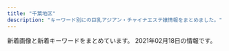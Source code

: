 ```yaml
---
title: "千葉地区"
description: "キーワード別にの巨乳アジアン・チャイナエステ嬢情報をまとめました。"
---
```


新着画像と新着キーワードをまとめています。
2021年02月18日の情報です。

<DmmAffiliateIns />
<KeywordTable
  shops={
    [
    {
        "img_links": [
            "http://suijyonohana.oks.bz/photos/sites/74/2020/01/2020012909451773.jpg",
            "http://suijyonohana.oks.bz/photos/sites/74/2020/01/2020010806110063.jpg",
            "http://suijyonohana.oks.bz/photos/sites/74/2020/02/2020020702453147.jpg",
            "http://suijyonohana.oks.bz/images/end1.jpg",
            "http://suijyonohana.oks.bz/photos/sites/74/2020/09/202009130421418.jpg",
            "http://suijyonohana.oks.bz/photos/sites/74/2019/10/201910060344032.jpg",
            "http://suijyonohana.oks.bz/photos/sites/74/2019/05/2019051908111982.jpg",
            "http://suijyonohana.oks.bz/photos/sites/74/2019/05/2019052508384096.jpg",
            "http://suijyonohana.oks.bz/images/room2.jpg",
            "http://suijyonohana.oks.bz/photos/sites/74/2020/01/2020010806110196.jpg",
            "http://suijyonohana.oks.bz/photos/sites/74/2019/04/2019040607544418.jpg",
            "http://suijyonohana.oks.bz/photos/sites/74/2019/11/2019112303312062.jpg",
            "http://suijyonohana.oks.bz/photos/sites/74/2019/11/2019110107361049.jpg",
            "http://suijyonohana.oks.bz/photos/sites/74/2019/11/2019111305502437.jpg",
            "http://suijyonohana.oks.bz/photos/sites/74/2019/04/2019040607404665.jpg",
            "http://suijyonohana.oks.bz/photos/sites/74/2020/04/202004230549442.jpg",
            "http://suijyonohana.oks.bz/photos/sites/74/2020/12/2020120108505493.jpg",
            "http://suijyonohana.oks.bz/photos/sites/74/2019/05/201905230829246.jpg",
            "http://suijyonohana.oks.bz/images/face.png",
            "http://suijyonohana.oks.bz/images/top1.jpg",
            "http://suijyonohana.oks.bz/photos/sites/74/2020/02/2020021308573639.jpg",
            "http://suijyonohana.oks.bz/photos/sites/74/2019/07/2019071408493715.jpg",
            "http://suijyonohana.oks.bz/photos/sites/74/2020/01/2020010304114481.jpg",
            "http://suijyonohana.oks.bz/photos/sites/74/2019/12/2019121208173881.jpg",
            "http://suijyonohana.oks.bz/photos/sites/74/2019/11/2019111305503023.jpg",
            "http://suijyonohana.oks.bz/photos/sites/74/2019/12/2019120503231885.jpg",
            "http://suijyonohana.oks.bz/images/top2.jpg",
            "http://suijyonohana.oks.bz/photos/sites/74/2019/09/2019091305051898.jpg",
            "http://suijyonohana.oks.bz/photos/sites/74/2020/02/2020021802145314.jpg",
            "http://suijyonohana.oks.bz/photos/sites/74/2019/11/2019110805570462.jpg",
            "http://suijyonohana.oks.bz/photos/sites/74/2019/04/2019040808230099.jpg",
            "http://suijyonohana.oks.bz/photos/sites/74/2019/04/2019040607544466.jpg",
            "http://suijyonohana.oks.bz/images/s_staff.png",
            "http://suijyonohana.oks.bz/photos/sites/74/2019/12/2019121003173867.jpg",
            "http://suijyonohana.oks.bz/photos/sites/74/2019/10/2019102801383123.jpg",
            "http://suijyonohana.oks.bz/photos/sites/74/2019/10/2019102801382677.jpg",
            "http://suijyonohana.oks.bz/images/top.jpg",
            "http://suijyonohana.oks.bz/photos/sites/74/2019/12/2019121708275675.jpg",
            "http://suijyonohana.oks.bz/photos/sites/74/2019/11/2019110805565047.jpg",
            "http://suijyonohana.oks.bz/photos/sites/74/2019/10/2019102803554338.jpg",
            "http://suijyonohana.oks.bz/photos/sites/74/2019/10/2019101806091624.jpg",
            "http://suijyonohana.oks.bz/images/room3.jpg",
            "http://suijyonohana.oks.bz/photos/sites/74/2019/11/2019111409122064.jpg",
            "http://suijyonohana.oks.bz/images/mobile.png",
            "http://suijyonohana.oks.bz/photos/sites/74/2019/10/2019102108484557.jpg",
            "http://suijyonohana.oks.bz/photos/sites/74/2019/04/2019040607544553.jpg",
            "http://suijyonohana.oks.bz/images/room1.jpg",
            "http://suijyonohana.oks.bz/photos/sites/74/2019/12/201912100316363.jpg",
            "http://suijyonohana.oks.bz/photos/sites/74/2019/11/2019112903321914.jpg",
            "http://suijyonohana.oks.bz/photos/sites/74/2019/10/2019100603440218.jpg",
            "http://suijyonohana.oks.bz/photos/sites/74/2019/11/2019112903322854.jpg",
            "http://suijyonohana.oks.bz/photos/sites/74/2020/09/2020091304214310.jpg",
            "http://suijyonohana.oks.bz/photos/sites/74/2019/07/2019071908205295.jpg",
            "http://suijyonohana.oks.bz/photos/sites/74/2019/05/2019052508374052.jpg",
            "http://suijyonohana.oks.bz/photos/sites/74/2019/11/2019111408343456.jpg",
            "http://suijyonohana.oks.bz/images/s_news.png",
            "http://suijyonohana.oks.bz/photos/sites/74/2019/10/2019102807073442.jpg",
            "http://suijyonohana.oks.bz/photos/sites/74/2019/12/2019122302573417.jpg",
            "http://suijyonohana.oks.bz/photos/sites/74/2019/11/2019111409121610.jpg",
            "http://suijyonohana.oks.bz/photos/sites/74/2019/08/2019082909370533.jpg",
            "http://suijyonohana.oks.bz/photos/sites/74/2019/04/2019040607544577.jpg",
            "http://suijyonohana.oks.bz/photos/sites/74/2020/09/2020092307293684.jpg",
            "http://suijyonohana.oks.bz/photos/sites/74/2019/12/2019120503232468.jpg",
            "http://suijyonohana.oks.bz/images/room4.jpg",
            "http://suijyonohana.oks.bz/photos/sites/74/2020/01/2020012909451396.jpg",
            "http://suijyonohana.oks.bz/photos/sites/74/2020/11/2020110804255484.jpg",
            "http://suijyonohana.oks.bz/photos/sites/74/2019/12/2019121003163725.jpg",
            "http://suijyonohana.oks.bz/photos/sites/74/2019/11/2019112009095899.jpg",
            "http://suijyonohana.oks.bz/photos/sites/74/2019/08/2019080504172342.jpg",
            "http://suijyonohana.oks.bz/photos/sites/74/2019/10/2019102803554653.jpg",
            "http://suijyonohana.oks.bz/photos/sites/74/2019/11/2019110304043160.jpg",
            "http://suijyonohana.oks.bz/photos/sites/74/2019/11/2019112303312820.jpg",
            "http://suijyonohana.oks.bz/photos/sites/74/2019/12/2019122302574122.jpg"
        ],
        "url": "http://suijyonohana.oks.bz/",
        "name": "\u7a32\u6bdb \u7a76\u6975\u30e9\u30a6\u30a1\u30fc\u30ba",
        "station": "JR\u7a32\u6bdb\u99c5\u897f\u53e3",
        "keywords": {
            "87": 9,
            "86": 12,
            "85": 6,
            "E": 6,
            "89": 1,
            "C": 9,
            "F": 1,
            "88": 1,
            "D": 18,
            "83": 5
        }
    },
    {
        "name": "\u91d1\u73b2\u74cf-\u30ad\u30f3\u30ec\u30fc\u30ed\u30fc-",
        "keywords": {},
        "station": "\u9ad8\u6839\u6728\u6238\u99c5\u5357\u53e3",
        "url": "http://aimise.com/",
        "img_links": [
            "http://aimise.com/images/iyasi2.jpg",
            "http://aimise.com/xj/002.jpg",
            "http://aimise.com/xj/003.jpg",
            "http://aimise.com/images/iyasi4.jpg",
            "http://aimise.com/images/an1.jpg",
            "http://aimise.com/images/an2.jpg",
            "http://aimise.com/xj/001.jpg",
            "http://aimise.com/images/iyasi6.jpg",
            "http://aimise.com/images/an4.jpg",
            "http://aimise.com/xj/hf/1.jpg",
            "http://aimise.com/xj/hf/4.jpg",
            "http://aimise.com/xj/hf/2.jpg",
            "http://aimise.com/xj/hf/3.jpg",
            "http://aimise.com/images/240425-1210261S50276.png",
            "http://aimise.com/images/iyasi7.jpg",
            "http://aimise.com/xj/004.jpg",
            "http://aimise.com/xj/005.jpg",
            "http://aimise.com/images/an5.jpg",
            "http://aimise.com/images/an3.jpg",
            "http://aimise.com/images/an6.jpg",
            "http://aimise.com/images/iyasi3.jpg",
            "http://aimise.com/xj/02.jpg",
            "http://aimise.com/images/iyasi8.jpg",
            "http://aimise.com/xj/03.jpg",
            "http://aimise.com/xj/006.jpg",
            "http://aimise.com/xj/01.jpg",
            "http://aimise.com/images/iyasi5.jpg"
        ]
    },
    {
        "keywords": {
            "89": 1,
            "85": 7,
            "87": 1,
            "C": 17
        },
        "name": "\u30d4\u30fc\u30c1",
        "station": "JR\u7a32\u6bdb\u99c5\u6771\u53e3",
        "url": "http://peach-est.com/",
        "img_links": [
            "http://peach-est.com/staff/yuna.jpg",
            "http://peach-est.com/staff/moe.jpg",
            "http://peach-est.com/staff/yuyu.jpg",
            "http://peach-est.com/staff/mika1.jpg",
            "http://peach-est.com/img/index22.jpg",
            "http://peach-est.com/img/index_06.jpg",
            "http://peach-est.com/staff/mimi.jpg",
            "http://peach-est.com/staff/ayumi.jpg",
            "http://peach-est.com/staff/ayaka.jpg",
            "http://peach-est.com/room/r-6.jpg",
            "http://peach-est.com/staff/hitomi.jpg",
            "http://peach-est.com/staff/erika.jpg",
            "http://peach-est.com/staff/mina.jpg",
            "http://peach-est.com/staff/mirai.jpg",
            "http://peach-est.com/room/r-3.jpg",
            "http://peach-est.com/img/index_09.jpg",
            "http://peach-est.com/staff/s05.jpg",
            "http://peach-est.com/staff/pic04.jpg",
            "http://peach-est.com/img/index_03.jpg",
            "http://peach-est.com/img/st1-1.jpg",
            "http://peach-est.com/staff/aki.jpg",
            "http://peach-est.com/images/staff/staff-1-3.jpg",
            "http://peach-est.com/room/r-1.jpg",
            "http://peach-est.com/staff/emi.jpg",
            "http://peach-est.com/room/r-5.jpg"
        ]
    },
    {
        "url": "http://www.t-bell.work/",
        "keywords": {},
        "name": "\u685c\u6843",
        "img_links": [
            "http://www.t-bell.work/images/11.jpg",
            "http://www.t-bell.work/images/staff_t.jpg",
            "http://www.t-bell.work/img/miho1.jpg",
            "http://www.t-bell.work/images/4.jpg",
            "http://www.t-bell.work/images/line.png",
            "http://www.t-bell.work/img/mayu1.jpg",
            "http://www.t-bell.work/img/yuki1.jpg",
            "http://www.t-bell.work/img/momo1.jpg",
            "http://www.t-bell.work/images/head.jpg",
            "http://www.t-bell.work/images/interior.png",
            "http://www.t-bell.work/img/kumi1.jpg",
            "http://www.t-bell.work/img/riri1.jpg",
            "http://www.t-bell.work/images/news.jpg",
            "http://www.t-bell.work/images/12.jpg",
            "http://www.t-bell.work/images/10.jpg",
            "http://www.t-bell.work/images/3.jpg",
            "http://www.t-bell.work/img/megumi1.jpg",
            "http://www.t-bell.work/img/sakura1.jpg",
            "http://www.t-bell.work/images/sys1.png",
            "http://www.t-bell.work/img/kumi3.jpg",
            "http://www.t-bell.work/img/ayumi1.jpg",
            "http://www.t-bell.work/images/6.jpg",
            "http://www.t-bell.work/images/interior_t.jpg",
            "http://www.t-bell.work/images/5.jpg",
            "http://www.t-bell.work/images/2.jpg",
            "http://www.t-bell.work/images/sys2.png",
            "http://www.t-bell.work/images/1.jpg",
            "http://www.t-bell.work/images/9.jpg",
            "http://www.t-bell.work/images/interior1.png",
            "http://www.t-bell.work/images/si.png",
            "http://www.t-bell.work/img/mayu2.jpg",
            "http://www.t-bell.work/img/kumi2.jpg",
            "http://www.t-bell.work/images/8.jpg",
            "http://www.t-bell.work/img/ayumi2.jpg",
            "http://www.t-bell.work/img/riri2.jpg",
            "http://www.t-bell.work/images/7.jpg",
            "http://www.t-bell.work/images/info.jpg"
        ],
        "station": "\u4eac\u6210\u7dda\u5343\u8449\u4e2d\u592e\u99c5\u6771\u53e3"
    },
    {
        "url": "http://www.es-goi.click/",
        "keywords": {},
        "img_links": [
            "http://www.es-goi.click/images/news.jpg",
            "http://www.es-goi.click/images/tr.jpg",
            "http://www.es-goi.click/images/1.jpg",
            "http://www.es-goi.click/images/sys3.jpg",
            "http://www.es-goi.click/images/interior_t.jpg",
            "http://www.es-goi.click/images/sys2.jpg",
            "http://www.es-goi.click/images/line.jpg",
            "http://www.es-goi.click/images/4.jpg",
            "http://www.es-goi.click/images/int1.jpg",
            "http://www.es-goi.click/images/mobile.jpg",
            "http://www.es-goi.click/images/sys1.jpg",
            "http://www.es-goi.click/img/yuri1.jpg",
            "http://www.es-goi.click/img/rika1.jpg",
            "http://www.es-goi.click/images/info.jpg",
            "http://www.es-goi.click/images/sys4.jpg",
            "http://www.es-goi.click/images/2.jpg",
            "http://www.es-goi.click/images/3.jpg",
            "http://www.es-goi.click/img/hana1.jpg",
            "http://www.es-goi.click/images/staff_t.jpg",
            "http://www.es-goi.click/images/sys5.jpg",
            "http://www.es-goi.click/images/head.jpg",
            "http://www.es-goi.click/img/emi1.jpg",
            "http://www.es-goi.click/images/int2.jpg"
        ],
        "name": "\u9759\u5fc3\u5802\uff5e\u30bb\u30a4\u30b7\u30f3\u30c9\u30a6\uff5e",
        "station": "JR\u4e94\u4e95\u99c5\u6771\u53e3"
    },
    {
        "station": "JR\u5343\u8449\u99c5\u5317\u53e3",
        "img_links": [
            "http://www.vaip.maesjp.com/files/014-02.jpg",
            "http://www.vaip.maesjp.com/files/002-02.jpg",
            "http://www.vaip.maesjp.com/files/012.jpg",
            "http://www.vaip.maesjp.com/photo_news/upimg/153565e27f919e0ee3_0.jpg",
            "http://www.vaip.maesjp.com/files/010.jpg",
            "http://www.vaip.maesjp.com/photo_news/upimg/754985a09a8eff3433_0.jpg",
            "http://www.vaip.maesjp.com/files/010-02.jpg",
            "http://www.vaip.maesjp.com/photo_news/upimg/734465fc8666c4483d_0.jpg",
            "http://www.vaip.maesjp.com/files/015-02.jpg",
            "http://www.vaip.maesjp.com/files/001-02.jpg",
            "http://www.vaip.maesjp.com/files/011-02.jpg",
            "http://www.vaip.maesjp.com/files/002.jpg",
            "http://www.vaip.maesjp.com/files/013-02.jpg",
            "http://www.vaip.maesjp.com/photo_news/upimg/986755ed47ff3463be_0.jpg",
            "http://www.vaip.maesjp.com/photo_news/upimg/921485c650cc7719e5_0.jpg",
            "http://www.vaip.maesjp.com/files/001.jpg",
            "http://www.vaip.maesjp.com/files/013.jpg",
            "http://www.vaip.maesjp.com/files/003-02.jpg",
            "http://www.vaip.maesjp.com/photo_news/upimg/828115f9ba772202a9_0.jpg",
            "http://www.vaip.maesjp.com/files/008.jpg",
            "http://www.vaip.maesjp.com/files/016.jpg",
            "http://www.vaip.maesjp.com/files/006.jpg",
            "http://www.vaip.maesjp.com/photo_news/upimg/396395e4f8d1725631_0.jpg",
            "http://www.vaip.maesjp.com/files/011.jpg",
            "http://www.vaip.maesjp.com/images/shop/shop01.jpg",
            "http://www.vaip.maesjp.com/images/top.jpg",
            "http://www.vaip.maesjp.com/files/006-02.jpg",
            "http://www.vaip.maesjp.com/photo_news/upimg/123586028a836a26ba_0.jpg",
            "http://www.vaip.maesjp.com/files/009-02.jpg",
            "http://www.vaip.maesjp.com/photo_news/upimg/368285fe16e5563eb7_0.jpg",
            "http://www.vaip.maesjp.com/images/s_staff.png",
            "http://www.vaip.maesjp.com/photo_news/upimg/452175fb88d0354b20_0.jpg",
            "http://www.vaip.maesjp.com/images/shop/shop03.jpg",
            "http://www.vaip.maesjp.com/files/008-02.jpg",
            "http://www.vaip.maesjp.com/files/004.jpg",
            "http://www.vaip.maesjp.com/files/012-02.jpg",
            "http://www.vaip.maesjp.com/photo_news/upimg/863615f965ae64bcff_0.jpg",
            "http://www.vaip.maesjp.com/images/news.jpg",
            "http://www.vaip.maesjp.com/photo_news/upimg/150275e06b09fbed04_0.jpg",
            "http://www.vaip.maesjp.com/files/015.jpg",
            "http://www.vaip.maesjp.com/images/pick.jpg",
            "http://www.vaip.maesjp.com/files/009.jpg",
            "http://www.vaip.maesjp.com/files/003.jpg",
            "http://www.vaip.maesjp.com/images/shop/shop04.jpg",
            "http://www.vaip.maesjp.com/images/shop/shop02.jpg",
            "http://www.vaip.maesjp.com/photo_news/upimg/953825f55ae9a0e4ee_0.jpg",
            "http://www.vaip.maesjp.com/photo_news/upimg/954955e5f24838158a_0.jpg",
            "http://www.vaip.maesjp.com/images/face.jpg",
            "http://www.vaip.maesjp.com/files/014.jpg",
            "http://www.vaip.maesjp.com/images/mobile.jpg",
            "http://www.vaip.maesjp.com/files/004-02.jpg",
            "http://www.vaip.maesjp.com/files/016-02.jpg"
        ],
        "name": "V\u611bP",
        "url": "http://www.vaip.maesjp.com/",
        "keywords": {
            "84": 3,
            "83": 9,
            "D": 18,
            "C": 21,
            "88": 3,
            "87": 15,
            "86": 12,
            "E": 3
        }
    },
    {
        "img_links": [
            "http://koi.iest.info/images/line.jpg",
            "http://koi.iest.info/images/room1.jpg",
            "http://koi.iest.info/images/top.png",
            "http://koi.a2.reraku.work/upload/sites/35/2019/02/2019022109582636.jpg",
            "http://koi.iest.info/images/s_face.png",
            "http://koi.a2.reraku.work/upload/sites/35/2018/12/201812120516587.jpg",
            "http://koi.iest.info/images/s_link.png",
            "http://koi.iest.info/images/s_news.png",
            "http://koi.iest.info/images/mobile.jpg",
            "http://koi.iest.info/images/info.jpg",
            "http://koi.iest.info/images/s_staff.png"
        ],
        "name": "\u5922\u306e\u5929\u56fd",
        "keywords": {
            "D": 2,
            "85": 1,
            "86": 1
        },
        "url": "http://koi.iest.info/",
        "station": "\u5343\u8449\u4e2d\u592e\u99c5\u897f\u53e3"
    },
    {
        "name": "\u30e9\u30d6\u30b2\u30fc\u30e0",
        "url": "http://www.lovegame.iesjp.com/",
        "station": "JR\u7a32\u6bdb\u99c5\u6771\u53e3",
        "img_links": [
            "http://www.lovegame.iesjp.com/img/ttl_news.png",
            "http://www.lovegame.iesjp.com/files/042-02.jpg",
            "http://www.lovegame.iesjp.com/files/044-02.jpg",
            "http://www.lovegame.iesjp.com/img/pickup.jpg",
            "http://www.lovegame.iesjp.com/files/040-02.jpg",
            "http://www.lovegame.iesjp.com/files/036.jpg",
            "http://www.lovegame.iesjp.com/files/029-02.jpg",
            "http://www.lovegame.iesjp.com/img/btn_side_mobile.jpg",
            "http://www.lovegame.iesjp.com/img/btn_blog.png",
            "http://www.lovegame.iesjp.com/files/026.jpg",
            "http://www.lovegame.iesjp.com/files/042.jpg",
            "http://www.lovegame.iesjp.com/images/slider/3.jpg",
            "http://www.lovegame.iesjp.com/files/040.jpg",
            "http://www.lovegame.iesjp.com/files/029.jpg",
            "http://www.lovegame.iesjp.com/files/026-02.jpg",
            "http://www.lovegame.iesjp.com/images/slider/2.jpg",
            "http://www.lovegame.iesjp.com/img/ttl_info.png",
            "http://www.lovegame.iesjp.com/files/045.jpg",
            "http://www.lovegame.iesjp.com/files/041.jpg",
            "http://www.lovegame.iesjp.com/files/044.jpg",
            "http://www.lovegame.iesjp.com/files/008-02.jpg",
            "http://www.lovegame.iesjp.com/img/tel.png",
            "http://www.lovegame.iesjp.com/files/008.jpg",
            "http://www.lovegame.iesjp.com/files/036-02.jpg",
            "http://www.lovegame.iesjp.com/files/002-02.jpg",
            "http://www.lovegame.iesjp.com/img/goback.jpg",
            "http://www.lovegame.iesjp.com/files/045-02.jpg",
            "http://www.lovegame.iesjp.com/files/002.jpg",
            "http://www.lovegame.iesjp.com/files/010.jpg",
            "http://www.lovegame.iesjp.com/files/041-02.jpg",
            "http://www.lovegame.iesjp.com/files/010-02.jpg",
            "http://www.lovegame.iesjp.com/images/slider/1.jpg"
        ],
        "keywords": {
            "C": 20,
            "84": 2,
            "D": 18,
            "87": 14,
            "E": 2,
            "86": 4,
            "88": 2
        }
    },
    {
        "name": "\u3044\u3053\u3044 \u61a9",
        "station": "JR\u6210\u7530\u99c5",
        "keywords": {},
        "url": "http://www.ikoi-este.com/",
        "img_links": [
            "http://www.ikoi-este.com/images/y.jpg",
            "http://www.ikoi-este.com/i/images/5.jpg",
            "http://www.ikoi-este.com/images/girl/gal_1912231129151577068241004.jpg",
            "http://www.ikoi-este.com/i/images/6.jpg",
            "http://www.ikoi-este.com/sp/img/2.jpg",
            "http://www.ikoi-este.com/sp/img/3.jpg",
            "http://www.ikoi-este.com/i/images/3.jpg",
            "http://www.ikoi-este.com/images/interior/1.jpg",
            "http://www.ikoi-este.com/images/girl/gal_1912231126291577068038005.jpg",
            "http://www.ikoi-este.com/sp/img/5.jpg",
            "http://www.ikoi-este.com/images/girl/gal_1912231124271577067869005.jpg",
            "http://www.ikoi-este.com/i/images/2.jpg",
            "http://www.ikoi-este.com/i/images/4.jpg",
            "http://www.ikoi-este.com/images/interior/s4.jpg",
            "http://www.ikoi-este.com/sp/img/4.jpg",
            "http://www.ikoi-este.com/images/menu/interior_off.jpg",
            "http://www.ikoi-este.com/sp/img/6.jpg",
            "http://www.ikoi-este.com/images/girl/gal_1912231129151577068241005.jpg",
            "http://www.ikoi-este.com/images/menu/contents_off.jpg",
            "http://www.ikoi-este.com/images/girl/gal_1912231124271577067869004.jpg",
            "http://www.ikoi-este.com/images/interior/s5.jpg",
            "http://www.ikoi-este.com/images/interior/s1.jpg",
            "http://www.ikoi-este.com/images/girl/gal_1912231126291577068038004.jpg",
            "http://www.ikoi-este.com/images/interior/s3.jpg",
            "http://www.ikoi-este.com/images/menu/staff_off.jpg",
            "http://www.ikoi-este.com/images/menu/top_off.jpg",
            "http://www.ikoi-este.com/images/interior/s2.jpg",
            "http://www.ikoi-este.com/images/interior/s6.jpg",
            "http://www.ikoi-este.com/sp/img/1.jpg",
            "http://www.ikoi-este.com/i/images/1.jpg",
            "http://www.ikoi-este.com/images/contents.jpg"
        ]
    },
    {
        "station": "JR\u4e94\u4e95\u99c5\u897f\u53e3",
        "name": "\u5eb7\u697d\u5712-KOURAKUEN-",
        "img_links": [
            "http://iyasi-time.com/images/top/top_05.jpg",
            "http://iyasi-time.com/images/top/top_02.jpg",
            "http://iyasi-time.com/images/top/top_06.jpg",
            "http://iyasi-time.com/images/top/top_08.png",
            "http://iyasi-time.com/images/top/top_03.jpg",
            "http://iyasi-time.com/images/top/top_04.jpg",
            "http://iyasi-time.com/images/page_top.png",
            "http://iyasi-time.com/images/home/top.jpg",
            "http://iyasi-time.com/images/top/top_01.jpg",
            "http://iyasi-time.com/images/staff_image/staf_01a.jpg"
        ],
        "url": "http://iyasi-time.com/",
        "keywords": {}
    },
    {
        "station": "JR\u8607\u6211\u99c5",
        "img_links": [
            "https://static.wixstatic.com/media/656261_dc91ba7dbcfd49cf94b6f33f427eabc4~mv2.jpg",
            "https://static.wixstatic.com/media/656261_352bc4d873814c08890c13c58d54ed11~mv2.jpg",
            "https://static.wixstatic.com/media/656261_cd548a1ebd6547bca0b1f7902b51ec53~mv2.jpg",
            "https://static.wixstatic.com/media/656261_d5f654a2160b48ac899281411259fefe~mv2.jpg",
            "https://static.wixstatic.com/media/656261_f19819762927421fbc7e462b610e64db~mv2.jpg",
            "https://static.wixstatic.com/media/656261_13b56d76ba4b4f3fbdd2d614b7f3131a~mv2.jpg",
            "https://static.wixstatic.com/media/656261_1e3c42dadc4c43f6a67e3c43ab3a7e86~mv2.jpg"
        ],
        "url": "https://www.orange-relaxation.com/",
        "keywords": {
            "C": 7
        },
        "name": "Orange \u30aa\u30e9\u30f3\u30b8\u30e5"
    },
    {
        "img_links": [
            "http://www.fairy.esjoho.com/files/001-02.jpg",
            "http://www.fairy.esjoho.com/images/btn2.png",
            "http://www.fairy.esjoho.com/files/020.jpg",
            "http://www.fairy.esjoho.com/images/icon_staff.png",
            "http://www.fairy.esjoho.com/files/016-02.jpg",
            "http://www.fairy.esjoho.com/common/images/photo02.jpg",
            "http://www.fairy.esjoho.com/images/mainImg_sub.jpg",
            "http://www.fairy.esjoho.com/files/009-02.jpg",
            "http://www.fairy.esjoho.com/files/020-03.jpg",
            "http://www.fairy.esjoho.com/files/006-03.jpg",
            "http://www.fairy.esjoho.com/images/korona.jpg",
            "http://www.fairy.esjoho.com/images/icon_tel.png",
            "http://www.fairy.esjoho.com/files/011-03.jpg",
            "http://www.fairy.esjoho.com/files/013.jpg",
            "http://www.fairy.esjoho.com/files/001.jpg",
            "http://www.fairy.esjoho.com/images/icon_top.png",
            "http://www.fairy.esjoho.com/files/009.jpg",
            "http://www.fairy.esjoho.com/files/016-03.jpg",
            "http://www.fairy.esjoho.com/common/images/photo03.jpg",
            "http://www.fairy.esjoho.com/files/013-03.jpg",
            "http://www.fairy.esjoho.com/files/001-03.jpg",
            "http://www.fairy.esjoho.com/files/011.jpg",
            "http://www.fairy.esjoho.com/files/006-02.jpg",
            "http://www.fairy.esjoho.com/files/006.jpg",
            "http://www.fairy.esjoho.com/files/009-03.jpg",
            "http://www.fairy.esjoho.com/files/013-02.jpg",
            "http://www.fairy.esjoho.com/files/020-02.jpg",
            "http://www.fairy.esjoho.com/files/011-02.jpg",
            "http://www.fairy.esjoho.com/common/images/photo01.jpg",
            "http://www.fairy.esjoho.com/images/icon_info.png",
            "http://www.fairy.esjoho.com/files/016.jpg"
        ],
        "name": "HoneyLove\uff5e\u30cf\u30cb\u30fc\u30e9\u30d6\uff5e",
        "url": "http://www.fairy.esjoho.com/",
        "station": "\u516b\u5343\u4ee3\u53f0\u99c5\u6771\u53e3",
        "keywords": {
            "C": 4,
            "87": 12,
            "86": 12,
            "85": 4,
            "D": 24
        }
    },
    {
        "url": "http://www.miyu-est.com/",
        "img_links": [
            "http://www.miyu-est.com/images/r-2.jpg",
            "http://www.miyu-est.com/images/staff/nana.jpg",
            "http://www.miyu-est.com/images/titestaff.png",
            "http://www.miyu-est.com/images/staff/naomi.jpg",
            "http://www.miyu-est.com/images/r-3.jpg",
            "http://www.miyu-est.com/images/s-3/3-4.jpg",
            "http://www.miyu-est.com/images/r-5.jpg",
            "http://www.miyu-est.com/images/staff/s2.jpg",
            "http://www.miyu-est.com/images/10.jpg",
            "http://www.miyu-est.com/images/mobile.png",
            "http://www.miyu-est.com/images/top.jpg",
            "http://www.miyu-est.com/images/r-4.jpg",
            "http://www.miyu-est.com/images/9.jpg",
            "http://www.miyu-est.com/images/staff/sora.jpg",
            "http://www.miyu-est.com/images/r-6.jpg",
            "http://www.miyu-est.com/images/staff/jinmi.jpg",
            "http://www.miyu-est.com/images/s-2/2-4.jpg",
            "http://www.miyu-est.com/images/newtit.jpg",
            "http://www.miyu-est.com/images/r-1.jpg",
            "http://www.miyu-est.com/images/staff/harumi.jpg",
            "http://www.miyu-est.com/images/3.jpg"
        ],
        "keywords": {
            "F": 1,
            "87": 1
        },
        "station": "\u7fd2\u5fd7\u91ce\u99c5",
        "name": "\u7f8e\u512a"
    },
    {
        "name": "\u30cf\u30ca\u30df\u30ba\u30ad",
        "img_links": [
            "http://tyuiopew.xyz/static/picture/info1.jpg",
            "http://tyuiopew.xyz/static/picture/bar-news.png",
            "http://tyuiopew.xyz/uploads/201015/1-20101509223C14.jpg",
            "http://tyuiopew.xyz/static/picture/bar-inte.png",
            "http://tyuiopew.xyz/uploads/210106/1-210106132U6206.jpg",
            "http://tyuiopew.xyz/static/picture/info_text.jpg",
            "http://tyuiopew.xyz/uploads/201015/1-201015092312434.jpg",
            "http://tyuiopew.xyz/uploads/201113/1-201113140121425.jpg",
            "http://tyuiopew.xyz/static/picture/bar-girls.png",
            "http://tyuiopew.xyz/static/picture/girls-bar.png",
            "http://tyuiopew.xyz/static/picture/info2.jpg",
            "http://tyuiopew.xyz/static/picture/bar-infomation.png",
            "http://tyuiopew.xyz/uploads/201015/1-201015092252D0.jpg",
            "http://tyuiopew.xyz/uploads/201126/1-2011261434211X.jpg"
        ],
        "keywords": {
            "85": 5,
            "D": 3,
            "C": 3,
            "87": 1
        },
        "station": "JR\u6d25\u7530\u6cbc\u99c5\u5317\u53e3",
        "url": "http://tyuiopew.xyz/"
    },
    {
        "station": "JR\u7a32\u6bdb\u99c5\u6771\u53e3",
        "name": "\u9e97\u3046\u3089\u3089",
        "img_links": [
            "http://rosabella.red/_src/52706194/wechatimg206.jpg",
            "http://rosabella.red/_src/52706193/wechatimg206.jpg",
            "http://rosabella.red/_src/51699440/wechatimg24_20210111165414829.jpg",
            "http://rosabella.red/_src/40198045/s_face.jpg",
            "http://rosabella.red/_src/40198591/wechatimg343.jpg",
            "http://rosabella.red/_src/52787051/wechatimg1051.jpg",
            "http://rosabella.red/_src/40198021/download-3.jpg",
            "http://rosabella.red/_src/51699441/wechatimg24_20210111165414829.jpg",
            "http://rosabella.red/_src/51009663/wechatimg1019.jpg",
            "http://rosabella.red/_src/40198080/s_face.jpg",
            "http://rosabella.red/_src/40198159/s_pick.jpg",
            "http://rosabella.red/_src/51009669/wechatimg1019.jpg",
            "http://rosabella.red/_src/40198025/download-5.jpg",
            "http://rosabella.red/_src/44488629/cam-1.jpg",
            "http://rosabella.red/_src/40198298/wechatimg343.jpg",
            "http://rosabella.red/_src/40198029/s_pick.jpg",
            "http://rosabella.red/_src/50390122/wechatimg1009.jpg",
            "http://rosabella.red/_src/51009668/wechatimg1019.jpg",
            "http://rosabella.red/_src/51699434/wechatimg24_20210111165414829.jpg",
            "http://rosabella.red/_src/52706495/wechatimg206.jpg",
            "http://rosabella.red/_src/51009718/wechatimg1019.jpg",
            "http://rosabella.red/_src/50390119/wechatimg1006.jpg",
            "http://rosabella.red/_src/40198073/s_pick.jpg",
            "http://rosabella.red/_src/52706085/wechatimg206.jpg",
            "http://rosabella.red/_src/51699415/wechatimg24_20210111165414829.jpg",
            "http://rosabella.red/_src/49759165/wechatimg343.jpg",
            "http://rosabella.red/_src/51009670/wechatimg1019.jpg",
            "http://rosabella.red/_src/40198590/wechatimg343.jpg",
            "http://rosabella.red/_src/52706195/wechatimg206.jpg",
            "http://rosabella.red/_src/40198214/s_pick.jpg",
            "http://rosabella.red/_src/40198168/wx00020615-171913%402x.png",
            "http://rosabella.red/_src/50390306/wechatimg1051.jpg",
            "http://rosabella.red/_src/52787054/wechatimg1051.jpg",
            "http://rosabella.red/_src/40198165/s_info.jpg",
            "http://rosabella.red/_src/40198017/download-1.jpg",
            "http://rosabella.red/_src/52706514/wechatimg206.jpg",
            "http://rosabella.red/_src/40198162/s_face.jpg",
            "http://rosabella.red/_src/40198143/s_staff01.jpg",
            "http://rosabella.red/_src/40198090/s_info.jpg",
            "http://rosabella.red/_src/40198195/wx00020615-171913%402x.png",
            "http://rosabella.red/_src/52706170/wechatimg206.jpg",
            "http://rosabella.red/_src/51699411/wechatimg1019.jpg",
            "http://rosabella.red/_src/40198192/s_info.jpg",
            "http://rosabella.red/_src/51699442/wechatimg24_20210111165414829.jpg",
            "http://rosabella.red/_src/51699426/wechatimg24_20210111165414829.jpg",
            "http://rosabella.red/_src/52786988/wechatimg1051.jpg",
            "http://rosabella.red/_src/40198217/s_face.jpg",
            "http://rosabella.red/_src/50390319/wechatimg1051.jpg",
            "http://rosabella.red/_src/51699437/wechatimg24_20210111165414829.jpg",
            "http://rosabella.red/_src/50390318/wechatimg1051.jpg",
            "http://rosabella.red/_src/40198220/s_info.jpg",
            "http://rosabella.red/_src/40198023/download-4.jpg",
            "http://rosabella.red/_src/51009712/wechatimg1019.jpg",
            "http://rosabella.red/_src/40198223/wx00020615-171913%402x.png",
            "http://rosabella.red/_src/50390320/wechatimg1051.jpg",
            "http://rosabella.red/_src/40198065/wx00020615-171913%402x.png",
            "http://rosabella.red/_src/40198015/download.jpg",
            "http://rosabella.red/_src/40198093/wx00020615-171913%402x.png",
            "http://rosabella.red/_src/40198189/s_face.jpg",
            "http://rosabella.red/_src/40198062/s_info.jpg",
            "http://rosabella.red/_src/40198588/wechatimg343.jpg",
            "http://rosabella.red/_src/40198186/s_pick.jpg",
            "http://rosabella.red/_src/40198019/download-2.jpg",
            "http://rosabella.red/_src/40198014/sign.png"
        ],
        "keywords": {
            "88": 1,
            "F": 1
        },
        "url": "http://rosabella.red/"
    },
    {
        "station": "JR\u8607\u6211\u99c5\u6771\u53e3",
        "keywords": {},
        "name": "\u79cb\u685c\u30fb\u30b3\u30b9\u30e2\u30b9",
        "url": "http://soga.jpest.net/",
        "img_links": [
            "http://soga.jpest.net/uploads//sites/35/2020/12/con01-1.jpg",
            "http://soga.jpest.net/uploads//sites/35/2020/12/g1.jpg",
            "http://soga.jpest.net/uploads//sites/35/2020/12/staff.jpg",
            "http://soga.jpest.net/uploads//sites/35/2020/12/r4.jpg",
            "http://soga.jpest.net/uploads//sites/35/2020/12/r2.jpg",
            "http://soga.jpest.net/uploads//sites/35/2020/12/req_03-1.jpg",
            "http://soga.jpest.net/uploads//sites/35/2020/12/g3.jpg",
            "http://soga.jpest.net/uploads//sites/35/2020/12/g2.jpg",
            "http://soga.jpest.net/uploads//sites/35/2020/12/con02-1.jpg",
            "http://soga.jpest.net/uploads//sites/35/2020/12/r3.jpg",
            "http://soga.jpest.net/uploads//sites/35/2020/12/r1.jpg",
            "http://soga.jpest.net/uploads//sites/35/2020/12/con03-1.jpg"
        ]
    },
    {
        "img_links": [
            "http://www.e-niko.work/images/sys1.png",
            "http://www.e-niko.work/images/interior_t.jpg",
            "http://www.e-niko.work/images/ac1.png",
            "http://www.e-niko.work/images/staff_t.jpg",
            "http://www.e-niko.work/images/2.jpg",
            "http://www.e-niko.work/images/head.jpg",
            "http://www.e-niko.work/images/int1.png",
            "http://www.e-niko.work/images/4.jpg",
            "http://www.e-niko.work/images/1.jpg",
            "http://www.e-niko.work/images/ta.jpg",
            "http://www.e-niko.work/images/news.jpg",
            "http://www.e-niko.work/images/info.jpg",
            "http://www.e-niko.work/images/line.png",
            "http://www.e-niko.work/images/3.jpg",
            "http://www.e-niko.work/images/sys2.png",
            "http://www.e-niko.work/images/tel.jpg",
            "http://www.e-niko.work/img/rio1.jpg",
            "http://www.e-niko.work/images/int2.png",
            "http://www.e-niko.work/img/riri1.jpg",
            "http://www.e-niko.work/img/mika1.jpg",
            "http://www.e-niko.work/img/yuri1.jpg",
            "http://www.e-niko.work/images/mobile.jpg"
        ],
        "name": "\u7e01",
        "station": "\u52dd\u7530\u53f0\u99c5\u5357\u53e3",
        "keywords": {},
        "url": "http://www.e-niko.work/"
    },
    {
        "img_links": [
            "http://www.lover-esthe.xyz/files/021-02.jpg",
            "http://www.lover-esthe.xyz/files/023.jpg",
            "http://www.lover-esthe.xyz/files/026-02.jpg",
            "http://www.lover-esthe.xyz/files/028-02.jpg",
            "http://www.lover-esthe.xyz/files/014.jpg",
            "http://www.lover-esthe.xyz/files/026.jpg",
            "http://www.lover-esthe.xyz/files/022.jpg",
            "http://www.lover-esthe.xyz/files/012-02.jpg",
            "http://www.lover-esthe.xyz/files/024.jpg",
            "http://www.lover-esthe.xyz/files/032.jpg",
            "http://www.lover-esthe.xyz/images/staff_s.png",
            "http://www.lover-esthe.xyz/files/021.jpg",
            "http://www.lover-esthe.xyz/files/027-02.jpg",
            "http://www.lover-esthe.xyz/files/020-02.jpg",
            "http://www.lover-esthe.xyz/files/030-02.jpg",
            "http://www.lover-esthe.xyz/files/033.jpg",
            "http://www.lover-esthe.xyz/files/032-02.jpg",
            "http://www.lover-esthe.xyz/files/034-02.jpg",
            "http://www.lover-esthe.xyz/files/029.jpg",
            "http://www.lover-esthe.xyz/files/012.jpg",
            "http://www.lover-esthe.xyz/files/018.jpg",
            "http://www.lover-esthe.xyz/files/034.jpg",
            "http://www.lover-esthe.xyz/files/017.jpg",
            "http://www.lover-esthe.xyz/files/027.jpg",
            "http://www.lover-esthe.xyz/files/029-02.jpg",
            "http://www.lover-esthe.xyz/images/link_s.png",
            "http://www.lover-esthe.xyz/files/016.jpg",
            "http://www.lover-esthe.xyz/files/023-02.jpg",
            "http://www.lover-esthe.xyz/files/019.jpg",
            "http://www.lover-esthe.xyz/files/022-02.jpg",
            "http://www.lover-esthe.xyz/files/017-02.jpg",
            "http://www.lover-esthe.xyz/files/031.jpg",
            "http://www.lover-esthe.xyz/files/033-02.jpg",
            "http://www.lover-esthe.xyz/files/028.jpg",
            "http://www.lover-esthe.xyz/files/014-02.jpg",
            "http://www.lover-esthe.xyz/files/031-02.jpg",
            "http://www.lover-esthe.xyz/files/015-02.jpg",
            "http://www.lover-esthe.xyz/files/025-02.jpg",
            "http://www.lover-esthe.xyz/images/news.jpg",
            "http://www.lover-esthe.xyz/files/025.jpg",
            "http://www.lover-esthe.xyz/files/019-02.jpg",
            "http://www.lover-esthe.xyz/files/015.jpg",
            "http://www.lover-esthe.xyz/files/016-02.jpg",
            "http://www.lover-esthe.xyz/files/020.jpg",
            "http://www.lover-esthe.xyz/images/top.png",
            "http://www.lover-esthe.xyz/files/018-02.jpg",
            "http://www.lover-esthe.xyz/files/030.jpg",
            "http://www.lover-esthe.xyz/files/024-02.jpg"
        ],
        "station": "JR\u5343\u8449\u99c5\u5317\u53e3",
        "name": "Lover\uff5e\u30e9\u30f4\u30a1\u30fc\uff5e",
        "url": "http://www.lover-esthe.xyz/",
        "keywords": {
            "84": 2,
            "D": 32,
            "83": 6,
            "87": 18,
            "86": 16,
            "88": 2,
            "E": 2,
            "C": 10
        }
    },
    {
        "name": "\u6843\u9999",
        "station": "JR\u6d25\u7530\u6cbc\u99c5\u5317\u53e3",
        "keywords": {
            "83": 2,
            "86": 2,
            "92": 1,
            "85": 5,
            "F": 5,
            "G": 1,
            "87": 5,
            "89": 2,
            "82": 1,
            "C": 2,
            "E": 9,
            "84": 3,
            "90": 2,
            "88": 6,
            "D": 14
        },
        "url": "http://momoka.iest.info/",
        "img_links": [
            "http://momoka.iest.info/photos/sites/11/2019/12/2019120814110783.jpg",
            "http://momoka.iest.info/photos/sites/11/2021/02/202102181419465.jpg",
            "http://momoka.iest.info/images/end.png",
            "http://momoka.iest.info/photos/sites/11/2021/01/2021012512211971.jpg",
            "http://momoka.iest.info/photos/sites/11/2020/01/2020010615504056.jpg",
            "http://momoka.iest.info/images/tit_link.png",
            "http://momoka.iest.info/photos/sites/11/2021/01/202101081554510.jpg",
            "http://momoka.iest.info/photos/sites/11/2020/10/2020100816592987.jpg",
            "http://momoka.iest.info/photos/sites/11/2020/08/2020082910563494.jpg",
            "http://momoka.iest.info/images/side_mobile.jpg",
            "http://momoka.iest.info/images/tit_new.png",
            "http://momoka.iest.info/photos/sites/11/2020/09/2020092918164546.jpg",
            "http://momoka.iest.info/photos/sites/11/2020/02/2020021019034043.jpg",
            "http://momoka.iest.info/photos/sites/11/2019/12/2019121918430664.jpg",
            "http://momoka.iest.info/photos/sites/11/2020/11/2020110419453954.jpg",
            "http://momoka.iest.info/photos/sites/11/2020/02/2020020411095362.jpg",
            "http://momoka.iest.info/images/side_tel.jpg",
            "http://momoka.iest.info/images/link_nav01.jpg",
            "http://momoka.iest.info/images/tit_staff1.png",
            "http://momoka.iest.info/images/staff02.png",
            "http://momoka.iest.info/photos/sites/11/2019/12/2019120814110696.jpg",
            "http://momoka.iest.info/images/link_nav02.jpg",
            "http://momoka.iest.info/images/link_nav04.jpg",
            "http://momoka.iest.info/photos/sites/11/2019/11/2019112219364120.jpg",
            "http://momoka.iest.info/photos/sites/11/2020/12/2020121613490552.jpg",
            "http://momoka.iest.info/photos/sites/11/2020/08/202008311113307.jpg",
            "http://momoka.iest.info/photos/sites/11/2020/07/2020073110302456.jpg",
            "http://momoka.iest.info/photos/sites/11/2020/02/2020021711434572.jpg",
            "http://momoka.iest.info/photos/sites/11/2020/01/202001061550092.jpg",
            "http://momoka.iest.info/photos/sites/11/2020/07/2020073110302456-e1600047741736.jpg",
            "http://momoka.iest.info/photos/sites/11/2020/08/2020081513255337.jpg",
            "http://momoka.iest.info/images/sp_top.png",
            "http://momoka.iest.info/images/tit_pick.png",
            "http://momoka.iest.info/images/top.png",
            "http://momoka.iest.info/photos/sites/11/2019/12/2019120410554229.jpg",
            "http://momoka.iest.info/images/link_nav05.jpg",
            "http://momoka.iest.info/images/link_nav06.jpg",
            "http://momoka.iest.info/photos/sites/11/2020/08/2020082910555470-e1599761265797.jpg",
            "http://momoka.iest.info/photos/sites/11/2020/08/2020082910563494-e1599359041381.jpg",
            "http://momoka.iest.info/photos/sites/11/2020/08/2020081513232423.jpg",
            "http://momoka.iest.info/photos/sites/11/2020/12/2020121016111969.jpg",
            "http://momoka.iest.info/images/link_nav03.jpg",
            "http://momoka.iest.info/images/staff01.png"
        ]
    },
    {
        "url": "http://nikity.xyz/",
        "name": "\u7652\u3057\u5929\u4f7f",
        "keywords": {
            "85": 5,
            "87": 1,
            "D": 4,
            "C": 8
        },
        "img_links": [
            "http://nikity.xyz/picture/room1.jpg",
            "http://nikity.xyz/uploads/210208/1-21020PU403V1.jpg",
            "http://nikity.xyz/uploads/210202/1-21020215552R31.jpg",
            "http://nikity.xyz/picture/s_shedule.jpg",
            "http://nikity.xyz/uploads/210208/1-21020PU411Y7.jpg",
            "http://nikity.xyz/picture/s_staff.jpg",
            "http://nikity.xyz/uploads/210202/1-21020215563U25.jpg",
            "http://nikity.xyz/picture/room3.jpg",
            "http://nikity.xyz/picture/room4.jpg",
            "http://nikity.xyz/picture/s_news.jpg",
            "http://nikity.xyz/picture/top.jpg",
            "http://nikity.xyz/uploads/210206/1-210206100255409.jpg",
            "http://nikity.xyz/picture/room2.jpg",
            "http://nikity.xyz/uploads/210202/1-21020215543XH.jpg",
            "http://nikity.xyz/uploads/210206/1-210206100410V8.jpg"
        ],
        "station": "\u4e09\u54b2\u99c5\u6771\u53e3"
    },
    {
        "keywords": {},
        "name": "\u60a0\u697d",
        "station": "\u5343\u8449\u4e2d\u592e\u99c5\u6771\u53e3",
        "url": "http://yuraku.xyz/",
        "img_links": [
            "http://yuraku.xyz/_src/53238401/wechatimg487.jpg",
            "http://yuraku.xyz/_src/18967463/_dsf3390.jpg",
            "http://yuraku.xyz/_src/18967527/sign.png",
            "http://yuraku.xyz/_src/18967514/_dsf3393.jpg",
            "http://yuraku.xyz/_src/18967456/4.png",
            "http://yuraku.xyz/_src/18967454/3.png",
            "http://yuraku.xyz/_src/18967522/img20170726235401893025.png",
            "http://yuraku.xyz/_src/18967510/img20170726235401893025.png",
            "http://yuraku.xyz/_src/18967465/_dsf3386.jpg",
            "http://yuraku.xyz/_src/18967497/sign.png",
            "http://yuraku.xyz/_src/51453457/wechatimg458.jpg",
            "http://yuraku.xyz/_src/18967484/img20170725142644542149.png",
            "http://yuraku.xyz/_src/18967526/sign.png",
            "http://yuraku.xyz/_src/18967518/_dsf3386.jpg",
            "http://yuraku.xyz/_src/18967452/2.png",
            "http://yuraku.xyz/_src/18967458/1.png",
            "http://yuraku.xyz/_src/18967502/img20170726111759249054.png",
            "http://yuraku.xyz/_src/18967464/_dsf3394.jpg",
            "http://yuraku.xyz/_src/35726664/cam.jpg",
            "http://yuraku.xyz/_src/18967486/sign-1.jpg",
            "http://yuraku.xyz/_src/18967520/_dsf3394.jpg",
            "http://yuraku.xyz/_src/20882128/img_2891.jpg",
            "http://yuraku.xyz/_src/20882127/img_3017.jpg",
            "http://yuraku.xyz/_src/18967469/news.png",
            "http://yuraku.xyz/_src/18967446/img_2990.jpg",
            "http://yuraku.xyz/_src/18967447/_x1m6343.jpg",
            "http://yuraku.xyz/_src/18967516/_dsf3390.jpg",
            "http://yuraku.xyz/_src/18967460/5.png",
            "http://yuraku.xyz/_src/18967479/sign-1.jpg",
            "http://yuraku.xyz/_src/40963421/wechatimg131_20200321125130752.jpg",
            "http://yuraku.xyz/_src/18967466/img20170725121742291421.png",
            "http://yuraku.xyz/_src/18967450/top1.1.png",
            "http://yuraku.xyz/_src/53238528/wechatimg489_20210215114136108.jpg",
            "http://yuraku.xyz/_src/18967448/cam.jpg",
            "http://yuraku.xyz/_src/18967495/img20170725223357156708.png"
        ]
    },
    {
        "name": "\u30eb\u30d3\u30fc",
        "station": "\u5343\u8449\u4e2d\u592e\u99c5\u897f\u53e3",
        "url": "http://estela-spa.ests.jp/",
        "img_links": [
            "http://estela-spa.ests.jp/photos/sites/46/2020/08/2020082012203975.jpg",
            "http://estela-spa.ests.jp/images/girl-z2.jpg",
            "http://estela-spa.ests.jp/images/top1.jpg",
            "http://estela-spa.ests.jp/images/newface1.jpg",
            "http://estela-spa.ests.jp/images/top.jpg",
            "http://estela-spa.ests.jp/photos/sites/46/2021/02/2021021111100774.jpg",
            "http://estela-spa.ests.jp/images/s_news.jpg",
            "http://estela-spa.ests.jp/photos/sites/46/2021/02/2021021816212292.jpg",
            "http://estela-spa.ests.jp/photos/sites/46/2020/10/2020101314265164.jpg",
            "http://estela-spa.ests.jp/photos/sites/46/2020/08/2020082012204188.jpg",
            "http://estela-spa.ests.jp/photos/sites/46/2020/08/2020082012203844.jpg",
            "http://estela-spa.ests.jp/images/staff01.jpg",
            "http://estela-spa.ests.jp/images/link1.jpg",
            "http://estela-spa.ests.jp/photos/sites/46/2020/08/2020082012203273.jpg",
            "http://estela-spa.ests.jp/photos/sites/46/2020/12/2020120217175269.jpg",
            "http://estela-spa.ests.jp/images/girl-z1.jpg",
            "http://estela-spa.ests.jp/photos/sites/46/2020/09/2020090417384533.jpg",
            "http://estela-spa.ests.jp/images/mobile.png"
        ],
        "keywords": {
            "87": 2,
            "C": 25,
            "82": 1,
            "D": 8,
            "86": 5,
            "E": 1,
            "85": 1
        }
    },
    {
        "name": "\u7652\u3057\u306e\u604b",
        "img_links": [
            "http://iyashinokoi.este88.com/gals/nana1.jpg",
            "http://iyashinokoi.este88.com/images/info.png",
            "http://iyashinokoi.este88.com/img/r03.jpg",
            "http://iyashinokoi.este88.com/gals/yuyu1.jpg",
            "http://iyashinokoi.este88.com/gals/norika1.jpg",
            "http://iyashinokoi.este88.com/images/kp3.png",
            "http://iyashinokoi.este88.com/images/kp2.png",
            "http://iyashinokoi.este88.com/gals/cizuka1.jpg",
            "http://iyashinokoi.este88.com/images/acc01.jpg",
            "http://iyashinokoi.este88.com/img/r02.jpg",
            "http://iyashinokoi.este88.com/gals/miki1.jpg",
            "http://iyashinokoi.este88.com/img/r05.jpg",
            "http://iyashinokoi.este88.com/gals/risa1.jpg",
            "http://iyashinokoi.este88.com/images/acc04.jpg",
            "http://iyashinokoi.este88.com/img/r04.jpg",
            "http://iyashinokoi.este88.com/img/r01.jpg",
            "http://iyashinokoi.este88.com/images/kp1.png",
            "http://iyashinokoi.este88.com/images/qr.jpg",
            "http://iyashinokoi.este88.com/images/acc02.jpg",
            "http://iyashinokoi.este88.com/images/acc03.jpg"
        ],
        "station": "\u52dd\u7530\u53f0\u99c5\u5357\u53e3",
        "url": "http://iyashinokoi.este88.com/",
        "keywords": {}
    },
    {
        "name": "\u685c",
        "img_links": [
            "http://sakura.refle.shop/wp-content/uploads/2021/02/0d10b5ef6a2ba1c413d645272a02627-576x1024.jpg",
            "http://www.aqut.sakura.ne.jp/sakura/wp-content/uploads/2021/02/980x550.jpg",
            "http://sakura.refle.shop/wp-content/uploads/2021/02/u30667598442406118055fm26gp0.jpg",
            "http://www.aqut.sakura.ne.jp/sakura/wp-content/uploads/2021/02/980x450.jpg",
            "http://sakura.refle.shop/wp-content/uploads/2021/02/011e151d3ba49801a74fe2b21ee48dc-576x1024.jpg",
            "http://www.aqut.sakura.ne.jp/sakura/wp-content/uploads/2021/02/7eb5ef51ea7f531e1b3057ef405323e-576x1024.jpg",
            "http://sakura.refle.shop/wp-content/uploads/2021/02/8bfc95f3196ddfdafdcbf1188a8042e-576x1024.jpg",
            "http://sakura.refle.shop/wp-content/uploads/2021/02/u12114886473059552891fm26gp0.jpg",
            "http://sakura.refle.shop/wp-content/uploads/2021/02/srchttp___b-ssl.duitang.com_uploads_item_201707_09_20170709133530_RZM8K.jpeg",
            "http://www.aqut.sakura.ne.jp/sakura/wp-content/uploads/2021/02/640x905.jpg",
            "http://sakura.refle.shop/wp-content/uploads/2021/02/fc01b0ad57f84753c67f9cbd1c39504-576x1024.jpg",
            "http://www.aqut.sakura.ne.jp/sakura/wp-content/uploads/2021/02/efae8305f98e936a4fc4a5550761081-576x1024.jpg",
            "http://sakura.refle.shop/wp-content/uploads/2021/02/fc01b0ad57f84753c67f9cbd1c39504-400x500.jpg",
            "http://sakura.refle.shop/wp-content/uploads/2021/02/u12114886473059552891fm26gp0-400x500.jpg",
            "http://www.aqut.sakura.ne.jp/sakura/wp-content/uploads/2021/02/cfa0dba6e3793612a3aaec35be73772-576x1024.jpg"
        ],
        "keywords": {},
        "station": "\u9577\u6d66\u99c5\u5357\u53e3",
        "url": "http://sakura.refle.shop/"
    },
    {
        "url": "http://www.relax-leo.com/",
        "name": "Leo",
        "img_links": [
            "http://www.relax-leo.com/i/img/operation/img_service_03.png",
            "http://www.relax-leo.com/files/011-03.jpg",
            "http://www.relax-leo.com/files/022-03.jpg",
            "http://www.relax-leo.com/files/009.jpg",
            "http://www.relax-leo.com/thumbnails/009.jpg",
            "http://www.relax-leo.com/thumbnails/021.jpg",
            "http://www.relax-leo.com/thumbnails/008.jpg",
            "http://www.relax-leo.com/img/material/top_t2.png",
            "http://www.relax-leo.com/img/top/img_service_04.png",
            "http://www.relax-leo.com/files/022.jpg",
            "http://www.relax-leo.com/files/019.jpg",
            "http://www.relax-leo.com/img/material/gm2_rollout.png",
            "http://www.relax-leo.com/files/021-02.jpg",
            "http://www.relax-leo.com/files/015-02.jpg",
            "http://www.relax-leo.com/img/material/p2_ct1.png",
            "http://www.relax-leo.com/img/top/img_service_03.png",
            "http://www.relax-leo.com/img/material/top_t1.png",
            "http://www.relax-leo.com/files/022-02.jpg",
            "http://www.relax-leo.com/thumbnails/022.jpg",
            "http://www.relax-leo.com/files/021-03.jpg",
            "http://www.relax-leo.com/img/material/frames.png",
            "http://www.relax-leo.com/thumbnails/019.jpg",
            "http://www.relax-leo.com/thumbnails/018.jpg",
            "http://www.relax-leo.com/files/009-02.jpg",
            "http://www.relax-leo.com/img/top/img_service_02.png",
            "http://www.relax-leo.com/img/material/gm6_rollout.png",
            "http://www.relax-leo.com/img/material/gm4_rollout.png",
            "http://www.relax-leo.com/files/018.jpg",
            "http://www.relax-leo.com/img/material/p3_ct1.png",
            "http://www.relax-leo.com/img/material/p5_ct1.png",
            "http://www.relax-leo.com/img/material/p4_ct1.png",
            "http://www.relax-leo.com/img/material/top_t5.png",
            "http://www.relax-leo.com/i/img/operation/img_service_01.png",
            "http://www.relax-leo.com/files/008-03.jpg",
            "http://www.relax-leo.com/img/material/p3_ct2.png",
            "http://www.relax-leo.com/files/023.jpg",
            "http://www.relax-leo.com/i/img/operation/img_service_02.png",
            "http://www.relax-leo.com/img/material/att.png",
            "http://www.relax-leo.com/files/019-03.jpg",
            "http://www.relax-leo.com/img/material/camp20201027.jpg",
            "http://www.relax-leo.com/thumbnails/011.jpg",
            "http://www.relax-leo.com/thumbnails/010.jpg",
            "http://www.relax-leo.com/files/018-03.jpg",
            "http://www.relax-leo.com/files/011.jpg",
            "http://www.relax-leo.com/files/010.jpg",
            "http://www.relax-leo.com/thumbnails/015.jpg",
            "http://www.relax-leo.com/files/015-03.jpg",
            "http://www.relax-leo.com/files/010-02.jpg",
            "http://www.relax-leo.com/img/material/age.png",
            "http://www.relax-leo.com/img/top/img_service_01.png",
            "http://www.relax-leo.com/files/021.jpg",
            "http://www.relax-leo.com/files/011-02.jpg",
            "http://www.relax-leo.com/img/material/gm3_rollout.png",
            "http://www.relax-leo.com/img/material/gm5_rollout.png",
            "http://www.relax-leo.com/i/img/operation/img_service_04.png",
            "http://www.relax-leo.com/img/material/top_t4.png",
            "http://www.relax-leo.com/img/material/gm1_rollout.png",
            "http://www.relax-leo.com/img/material/frameback.png",
            "http://www.relax-leo.com/files/018-02.jpg",
            "http://www.relax-leo.com/files/023-03.jpg",
            "http://www.relax-leo.com/thumbnails/023.jpg",
            "http://www.relax-leo.com/img/material/backlistbtn.png",
            "http://www.relax-leo.com/img/material/top_t3.png",
            "http://www.relax-leo.com/index4.jpg",
            "http://www.relax-leo.com/files/019-02.jpg",
            "http://www.relax-leo.com/files/008.jpg",
            "http://www.relax-leo.com/files/023-02.jpg",
            "http://www.relax-leo.com/files/010-03.jpg",
            "http://www.relax-leo.com/files/009-03.jpg",
            "http://www.relax-leo.com/img/material/top_pickback.png",
            "http://www.relax-leo.com/files/015.jpg",
            "http://www.relax-leo.com/files/008-02.jpg",
            "http://www.relax-leo.com/img/material/p7_ct1.png"
        ],
        "keywords": {
            "C": 13,
            "85": 24,
            "86": 12
        },
        "station": "\u52dd\u7530\u53f0\u99c5\u5357\u53e3"
    },
    {
        "name": "\u30aa\u30ec\u30f3\u30b8",
        "station": "JR\u8302\u539f\u99c5\u5357\u53e3",
        "keywords": {},
        "url": "http://www.orange-est.com/",
        "img_links": [
            "http://www.orange-est.com/images/common/170912073106right.jpg",
            "http://www.orange-est.com/images/menu/ac02.jpg",
            "http://www.orange-est.com/images/girl/gal_2012280703521609149903005.jpg",
            "http://www.orange-est.com/images/menu/link02.jpg",
            "http://www.orange-est.com/images/menu/esthe02.jpg",
            "http://www.orange-est.com/images/info/info01.jpg",
            "http://www.orange-est.com/images/menu/top02.jpg",
            "http://www.orange-est.com/images/girl/gal_2012090519081607502033005.jpg",
            "http://www.orange-est.com/images/info/info02.jpg",
            "http://www.orange-est.com/images/common/201209044137index.jpg",
            "http://www.orange-est.com/images/menu/info02.jpg",
            "http://www.orange-est.com/images/girls_top.jpg",
            "http://www.orange-est.com/images/common/201209044137telephone.jpg",
            "http://www.orange-est.com/images/common/201209044137main.jpg",
            "http://www.orange-est.com/images/girl/gal_2012090519241607501998005.jpg"
        ]
    },
    {
        "img_links": [
            "http://www.yoshimi.mensest.com/files/005.jpg",
            "http://www.yoshimi.mensest.com/images/staff_s.png",
            "http://www.yoshimi.mensest.com/files/001.jpg",
            "http://www.yoshimi.mensest.com/files/002.jpg",
            "http://www.yoshimi.mensest.com/files/004.jpg",
            "http://www.yoshimi.mensest.com/files/003.jpg",
            "http://www.yoshimi.mensest.com/images/top.png",
            "http://www.yoshimi.mensest.com/images/news.png",
            "http://www.yoshimi.mensest.com/images/evetop.png"
        ],
        "url": "http://www.yoshimi.mensest.com/",
        "station": "\u52dd\u7530\u53f0\u99c5\u5357\u53e3",
        "name": "\u4f73\u7f8e",
        "keywords": {
            "C": 3,
            "86": 6,
            "87": 9,
            "D": 12
        }
    },
    {
        "station": "JR\u8607\u6211\u99c5\u897f\u53e3",
        "name": "\u30aa\u30ea\u30a8\u30f3\u30bf\u30eb\u30c9\u30ea\u30fc\u30e0",
        "img_links": [
            "https://dream.jpn.mn/photos/sites/69/2021/02/2021020705595612.jpg",
            "https://dream.jpn.mn/images/room4.jpg",
            "https://dream.jpn.mn/images/s_staff.png",
            "https://dream.jpn.mn/images/info1.jpg",
            "https://dream.jpn.mn/images/bj1.jpg",
            "https://dream.jpn.mn/images/mobile.jpg",
            "https://dream.jpn.mn/images/top.png",
            "https://dream.jpn.mn/photos/sites/69/2021/02/202102070559573.jpg",
            "https://dream.jpn.mn/images/room3.jpg",
            "https://dream.jpn.mn/images/s_service.jpg",
            "https://dream.jpn.mn/photos/sites/69/2021/02/2021020705595889.jpg",
            "https://dream.jpn.mn/images/s_link.png",
            "https://dream.jpn.mn/images/room2.jpg",
            "https://dream.jpn.mn/images/bj3.jpg",
            "https://dream.jpn.mn/images/room1.jpg",
            "https://dream.jpn.mn/images/info2.jpg",
            "https://dream.jpn.mn/images/s_infomation.jpg",
            "https://dream.jpn.mn/images/s_pick.jpg",
            "https://dream.jpn.mn/images/ac.jpg",
            "https://dream.jpn.mn/images/info3.jpg",
            "https://dream.jpn.mn/photos/sites/69/2021/02/2021020705595732.jpg"
        ],
        "url": "https://dream.jpn.mn/",
        "keywords": {
            "86": 2,
            "E": 1,
            "D": 3,
            "85": 2,
            "C": 12
        }
    },
    {
        "keywords": {
            "90": 1,
            "D": 4,
            "E": 1,
            "87": 4
        },
        "img_links": [
            "http://www.mosimosi.esturl.com/img/tel.png",
            "http://www.mosimosi.esturl.com/files/016.jpg",
            "http://www.mosimosi.esturl.com/img/nav-004.png",
            "http://www.mosimosi.esturl.com/img/top01.png",
            "http://www.mosimosi.esturl.com/files/011.jpg",
            "http://www.mosimosi.esturl.com/files/014.jpg",
            "http://www.mosimosi.esturl.com/img/nav-002.png",
            "http://www.mosimosi.esturl.com/img/nav-005.png",
            "http://www.mosimosi.esturl.com/files/017.jpg",
            "http://www.mosimosi.esturl.com/img/nav-006.png",
            "http://www.mosimosi.esturl.com/img/stt.jpg",
            "http://www.mosimosi.esturl.com/img/nav-003.png",
            "http://www.mosimosi.esturl.com/files/015.jpg",
            "http://www.mosimosi.esturl.com/img/stb.jpg",
            "http://www.mosimosi.esturl.com/img/nav-001.png"
        ],
        "station": "JR\u6d25\u7530\u6cbc\u99c5\u5317\u53e3",
        "url": "http://www.mosimosi.esturl.com/",
        "name": "\u3082\u3057\u3082\u3057Baby"
    },
    {
        "keywords": {
            "90": 4,
            "89": 3,
            "E": 6,
            "D": 3,
            "92": 2
        },
        "name": "\u840c\u611b -\u3082\u3048\u3042\u3044-",
        "station": "\u5343\u8449\u4e2d\u592e\u99c5\u6771\u53e3",
        "img_links": [
            "http://moeai.est888.com/css/staff/staff09-a.jpg",
            "http://moeai.est888.com/css/nav/nav-001.png",
            "http://moeai.est888.com/css/nav/nav-003.png",
            "http://moeai.est888.com/css/top-right01.jpg",
            "http://moeai.est888.com/css/staff/staff003.jpg",
            "http://moeai.est888.com/css/staff/staff04-a.jpg",
            "http://moeai.est888.com/css/staff/staff02-a.jpg",
            "http://moeai.est888.com/css/staff/staff08-a.jpg",
            "http://moeai.est888.com/css/nav/nav-004.png",
            "http://moeai.est888.com/css/nav/nav-002.png",
            "http://moeai.est888.com/css/staff/staff005-a.jpg",
            "http://moeai.est888.com/css/nav/nav-005.png",
            "http://moeai.est888.com/css/staff/staff09.jpg",
            "http://moeai.est888.com/css/nav/nav-006.png",
            "http://moeai.est888.com/css/staff/staff003-a.jpg",
            "http://moeai.est888.com/css/osusume-07.jpg",
            "http://moeai.est888.com/css/staff/staff06-a.jpg",
            "http://moeai.est888.com/css/staff/staff02.jpg",
            "http://moeai.est888.com/css/staff/staff01-a.jpg",
            "http://moeai.est888.com/css/staff/staff07-a.jpg",
            "http://moeai.est888.com/css/staff/staff01.jpg",
            "http://moeai.est888.com/css/staff/staff08.jpg",
            "http://moeai.est888.com/css/staff/staff005.jpg",
            "http://moeai.est888.com/css/tel01.png",
            "http://moeai.est888.com/css/staff/staff07.jpg",
            "http://moeai.est888.com/css/staff/staff04.jpg",
            "http://moeai.est888.com/css/staff/staff06.jpg"
        ],
        "url": "http://moeai.est888.com/"
    },
    {
        "name": "\u60a0\u60a0\uff5e\u3086\u3046\u3086\u3046\uff5e",
        "url": "http://massage-relax.xyz/",
        "station": "JR\u4f50\u5009\u99c5\u5317\u53e3",
        "img_links": [
            "http://massage-relax.xyz/link/menlog.jpg",
            "http://massage-relax.xyz/images/r1.jpg",
            "http://massage-relax.xyz/images/tit3.jpg",
            "http://massage-relax.xyz/images/fla.jpg",
            "http://massage-relax.xyz/images/r2.jpg",
            "http://massage-relax.xyz/images/cg06.jpg",
            "http://massage-relax.xyz/images/tit2.jpg",
            "http://massage-relax.xyz/images/r4.jpg",
            "http://massage-relax.xyz/images/cg08.jpg",
            "http://massage-relax.xyz/images/cg081.jpg",
            "http://massage-relax.xyz/images/head.jpg",
            "http://massage-relax.xyz/images/line.png",
            "http://massage-relax.xyz/images/cg05.jpg",
            "http://massage-relax.xyz/images/cg01.jpg",
            "http://massage-relax.xyz/images/no.png",
            "http://massage-relax.xyz/images/cg03.jpg",
            "http://massage-relax.xyz/images/tit1.jpg",
            "http://massage-relax.xyz/images/tit4.jpg",
            "http://massage-relax.xyz/images/r3.jpg",
            "http://massage-relax.xyz/images/cg02.jpg"
        ],
        "keywords": {
            "85": 2,
            "86": 10,
            "D": 8,
            "E": 4
        }
    },
    {
        "keywords": {},
        "name": "\u30ea\u30e9\u30db\u30fc\u30e0",
        "img_links": [
            "http://www.yatunomi.com/images/004.jpg",
            "http://www.yatunomi.com/images/46-11051416223130.jpg",
            "http://www.yatunomi.com/images/1.jpg",
            "http://www.yatunomi.com/images/01.jpg",
            "http://www.yatunomi.com/images/3.jpg",
            "http://www.yatunomi.com/images/003.jpg",
            "http://www.yatunomi.com/images/02.jpg",
            "http://www.yatunomi.com/images/005.jpg",
            "http://www.yatunomi.com/images/icon_bar.png",
            "http://www.yatunomi.com/images/sample_photo1.jpg",
            "http://www.yatunomi.com/images/2.jpg",
            "http://www.yatunomi.com/images/sample1.jpg",
            "http://www.yatunomi.com/images/006.jpg",
            "http://www.yatunomi.com/images/sample_photo4.jpg"
        ],
        "url": "http://www.yatunomi.com/",
        "station": "\u5317\u7fd2\u5fd7\u91ce\u99c5\u6771\u53e3"
    },
    {
        "img_links": [
            "http://tsukinokoi.tyo.ac/images/s_pick.png",
            "http://tsukinokoi.tyo.ac/images/new.png",
            "http://tsukinokoi.a1.tyo.ac/upload/sites/10/2016/12/staff1.jpg",
            "http://tsukinokoi.tyo.ac/images/s_news.png",
            "http://tsukinokoi.a1.tyo.ac/upload/sites/10/2016/12/staff2.jpg",
            "http://tsukinokoi.a1.tyo.ac/upload/sites/10/2016/12/staff2-280x411.jpg",
            "http://tsukinokoi.a1.tyo.ac/upload/sites/10/2016/12/staff1-280x411.jpg",
            "http://tsukinokoi.tyo.ac/images/top.png",
            "http://tsukinokoi.tyo.ac/images/info1.png",
            "http://tsukinokoi.tyo.ac/images/s_staff.png"
        ],
        "keywords": {
            "C": 7
        },
        "name": "\u6708\u306e\u604b",
        "url": "http://tsukinokoi.tyo.ac/",
        "station": "\u4eac\u6210\u81fc\u4e95\u99c5\u5317\u53e3"
    },
    {
        "name": "HARU",
        "url": "https://www.harurelaxation.com/",
        "station": "JR\u8302\u539f\u99c5",
        "img_links": [
            "https://www.harurelaxation.com/prof/1/top.jpg",
            "https://www.harurelaxation.com/prof/5/02.jpg",
            "https://www.harurelaxation.com/prof/3/top.jpg",
            "https://www.harurelaxation.com/prof/6/02.jpg",
            "https://www.harurelaxation.com/prof/3/02.jpg",
            "https://www.harurelaxation.com/prof/7/top.jpg",
            "https://www.harurelaxation.com/prof/1/01.jpg",
            "https://www.harurelaxation.com/prof/8/02.jpg",
            "https://www.harurelaxation.com/prof/1/02.jpg",
            "https://www.harurelaxation.com/prof/7/01.jpg",
            "https://www.harurelaxation.com/prof/5/top.jpg",
            "https://www.harurelaxation.com/img/tmp/sns_bt1.png",
            "https://www.harurelaxation.com/prof/6/top.jpg",
            "https://www.harurelaxation.com/prof/8/01.jpg",
            "https://www.harurelaxation.com/img/tmp/sns_bt2.png",
            "https://www.harurelaxation.com/prof/7/02.jpg",
            "https://www.harurelaxation.com/prof/8/top.jpg",
            "https://www.harurelaxation.com/img/all/loader.png",
            "https://www.harurelaxation.com/prof/3/01.jpg",
            "https://www.harurelaxation.com/prof/5/01.jpg",
            "https://www.harurelaxation.com/prof/6/01.jpg"
        ],
        "keywords": {
            "83": 9,
            "E": 3,
            "82": 6,
            "\u80f8": 2,
            "84": 3,
            "D": 12,
            "C": 3
        }
    },
    {
        "keywords": {
            "D": 24,
            "87": 12,
            "E": 6,
            "86": 18
        },
        "img_links": [
            "http://pareo.ests.jp/images/sp_top.jpg",
            "http://pareo.ests.jp/photos/sites/30/2021/01/2021010414173533.jpg",
            "http://pareo.ests.jp/images/room2.jpg",
            "http://pareo.ests.jp/photos/sites/30/2021/01/2021011713324531.jpg",
            "http://pareo.ests.jp/images/staff_bj4.png",
            "http://pareo.ests.jp/images/room4.jpg",
            "http://pareo.ests.jp/images/tit_staff.png",
            "http://pareo.ests.jp/images/sp_tit_news.png",
            "http://pareo.ests.jp/images/bian.png",
            "http://pareo.ests.jp/images/staff_bj2.png",
            "http://pareo.ests.jp/images/room1.jpg",
            "http://pareo.ests.jp/images/room3.jpg",
            "http://pareo.ests.jp/images/mobile.jpg",
            "http://pareo.ests.jp/photos/sites/30/2021/02/2021020112093841.jpg",
            "http://pareo.ests.jp/photos/sites/30/2020/05/2020051116194020.jpg",
            "http://pareo.ests.jp/photos/sites/30/2020/10/2020100416004380.jpg",
            "http://pareo.ests.jp/images/top.jpg"
        ],
        "url": "http://pareo.ests.jp/",
        "name": "PAREO\u30fb\u30d1\u30ec\u30aa",
        "station": "JR\u897f\u5343\u8449\u99c5\u5357\u53e3"
    },
    {
        "url": "http://es-happy.work/",
        "station": "JR\u6210\u7530\u99c5",
        "name": "\u60a0",
        "keywords": {},
        "img_links": [
            "http://es-happy.work/images/tr2.jpg",
            "http://es-happy.work/img/momo1.jpg",
            "http://es-happy.work/images/2.jpg",
            "http://es-happy.work/images/news.jpg",
            "http://es-happy.work/images/int3.jpg",
            "http://es-happy.work/images/3.jpg",
            "http://es-happy.work/images/sys2.jpg",
            "http://es-happy.work/images/ac2.jpg",
            "http://es-happy.work/staff/momo.jpg",
            "http://es-happy.work/images/int2.jpg",
            "http://es-happy.work/images/ac1.jpg",
            "http://es-happy.work/images/sys3.jpg",
            "http://es-happy.work/img/sora1.jpg",
            "http://es-happy.work/images/interior_t.jpg",
            "http://es-happy.work/images/head.jpg",
            "http://es-happy.work/img/runa1.jpg",
            "http://es-happy.work/images/concept.jpg",
            "http://es-happy.work/images/tr3.jpg",
            "http://es-happy.work/images/tr1.jpg",
            "http://es-happy.work/images/1.jpg",
            "http://es-happy.work/images/tr.jpg",
            "http://es-happy.work/staff/sora.jpg",
            "http://es-happy.work/images/sys1.jpg",
            "http://es-happy.work/staff/runa.jpg",
            "http://es-happy.work/images/topgirl.jpg",
            "http://es-happy.work/images/int1.jpg",
            "http://es-happy.work/images/staff_t.jpg"
        ]
    },
    {
        "station": "JR\u90fd\u8cc0\u99c5\u897f\u53e3",
        "url": "http://genkidou-massage.work/",
        "keywords": {
            "84": 1,
            "86": 2,
            "D": 4,
            "85": 3,
            "C": 13,
            "88": 2,
            "E": 2
        },
        "name": "\u5143\u6c17\u5802",
        "img_links": [
            "http://genkidou-massage.work/sp/img/t-s.jpg",
            "http://genkidou-massage.work/img/head.jpg",
            "http://genkidou-massage.work/sp/img/botton.jpg",
            "http://genkidou-massage.work/sp/img/t-a.jpg",
            "http://genkidou-massage.work/sp/img/pc.jpg",
            "http://genkidou-massage.work/img/fla.jpg",
            "http://genkidou-massage.work/sp/img/pic.jpg",
            "http://genkidou-massage.work/img/pickup20.jpg",
            "http://genkidou-massage.work/sp/img/add.jpg",
            "http://genkidou-massage.work/sp/img/sys.jpg",
            "http://genkidou-massage.work/img/botton.jpg",
            "http://genkidou-massage.work/img/s2.jpg",
            "http://genkidou-massage.work/img/st1.jpg",
            "http://genkidou-massage.work/img/sta4.jpg",
            "http://genkidou-massage.work/sp/img/t-o.jpg",
            "http://genkidou-massage.work/img/s3.jpg",
            "http://genkidou-massage.work/sp/img/time2.jpg",
            "http://genkidou-massage.work/sp/img/cam.jpg",
            "http://genkidou-massage.work/sp/img/info.jpg",
            "http://genkidou-massage.work/img/st4.jpg",
            "http://genkidou-massage.work/sp/img/st1.jpg",
            "http://genkidou-massage.work/sp/img/st3.jpg",
            "http://genkidou-massage.work/img/sta2.jpg",
            "http://genkidou-massage.work/img/st2.jpg",
            "http://genkidou-massage.work/img/sta1.jpg",
            "http://genkidou-massage.work/img/st3.jpg",
            "http://genkidou-massage.work/img/sta3.jpg",
            "http://genkidou-massage.work/sp/img/p1.jpg",
            "http://genkidou-massage.work/sp/img/tit.jpg",
            "http://genkidou-massage.work/sp/img/t-r.jpg",
            "http://genkidou-massage.work/sp/img/time.jpg",
            "http://genkidou-massage.work/img/s1.jpg",
            "http://genkidou-massage.work/img/xmas.png",
            "http://genkidou-massage.work/sp/img/st2.jpg",
            "http://genkidou-massage.work/sp/img/t-t.jpg",
            "http://genkidou-massage.work/img/s4.jpg",
            "http://genkidou-massage.work/sp/img/st4.jpg",
            "http://genkidou-massage.work/img/nos.jpg",
            "http://genkidou-massage.work/sp/img/p3.jpg",
            "http://genkidou-massage.work/img/fla-2.jpg",
            "http://genkidou-massage.work/sp/img/tel.jpg",
            "http://genkidou-massage.work/sp/img/p2.jpg"
        ]
    },
    {
        "name": "we love",
        "img_links": [
            "http://kurimu.tokyo/uploads/210218/1-21021Q43434U3.jpg",
            "http://kurimu.tokyo/uploads/180620/1-1P62010154K00.png",
            "http://kurimu.tokyo/uploads/210218/1-21021Q43505301.jpg",
            "http://kurimu.tokyo/uploads/180620/1-1P62010193X63.jpg",
            "http://kurimu.tokyo/templets/default/picture/staff_t.jpg",
            "http://kurimu.tokyo/templets/default/picture/head.jpg",
            "http://kurimu.tokyo/templets/default/picture/news.jpg",
            "http://kurimu.tokyo/templets/default/picture/rec1.png",
            "http://kurimu.tokyo/uploads/201112/1-2011121K445522.jpg",
            "http://kurimu.tokyo/uploads/210218/1-21021Q43453955.jpg",
            "http://kurimu.tokyo/uploads/201110/1-20111015304c49.jpg",
            "http://kurimu.tokyo/uploads/210218/1-21021Q4341KO.jpg",
            "http://kurimu.tokyo/templets/default/picture/interior_t.jpg"
        ],
        "keywords": {},
        "station": "\u5343\u8449\u4e2d\u592e\u99c5\u897f\u53e3",
        "url": "http://kurimu.tokyo/"
    },
    {
        "station": "JR\u7a32\u6bdb\u99c5\u6771\u53e3",
        "keywords": {
            "F": 1,
            "E": 2,
            "86": 5,
            "D": 2
        },
        "img_links": [
            "http://massage-aroma.blue/images/nav-002.png",
            "http://massage-aroma.blue/images/cg05.jpg",
            "http://massage-aroma.blue/images/cg07.jpg",
            "http://massage-aroma.blue/images/top001.png",
            "http://massage-aroma.blue/images/nav-001.png",
            "http://massage-aroma.blue/images/cg012.jpg",
            "http://massage-aroma.blue/images/cg011.jpg",
            "http://massage-aroma.blue/images/cg021.jpg",
            "http://massage-aroma.blue/images/cg022.jpg",
            "http://massage-aroma.blue/images/cg01.jpg",
            "http://massage-aroma.blue/images/nav-003.png",
            "http://massage-aroma.blue/images/cg02.jpg",
            "http://massage-aroma.blue/images/cg071.jpg",
            "http://massage-aroma.blue/images/cg051.jpg",
            "http://massage-aroma.blue/images/no.png",
            "http://massage-aroma.blue/images/tel.png",
            "http://massage-aroma.blue/images/cg03.jpg",
            "http://massage-aroma.blue/images/nav-004.png",
            "http://massage-aroma.blue/images/nav-005.png",
            "http://massage-aroma.blue/images/nav-006.png",
            "http://massage-aroma.blue/images/cg072.jpg",
            "http://massage-aroma.blue/images/cg052.jpg"
        ],
        "url": "http://massage-aroma.blue/",
        "name": "\u304f\u3089\u3089"
    },
    {
        "url": "http://aroma-massage.biz/",
        "img_links": [
            "http://aroma-massage.biz/images/cg01.jpg",
            "http://aroma-massage.biz/images/r2.jpg",
            "http://aroma-massage.biz/images/tit4.jpg",
            "http://aroma-massage.biz/images/top.png",
            "http://aroma-massage.biz/images/tm.jpg",
            "http://aroma-massage.biz/images/cg04.jpg",
            "http://aroma-massage.biz/images/cg03.jpg",
            "http://aroma-massage.biz/images/m5.png",
            "http://aroma-massage.biz/images/tit3.jpg",
            "http://aroma-massage.biz/images/tit5.jpg",
            "http://aroma-massage.biz/images/bur.jpg",
            "http://aroma-massage.biz/images/accl.jpg",
            "http://aroma-massage.biz/images/stal.jpg",
            "http://aroma-massage.biz/images/spt.png",
            "http://aroma-massage.biz/images/stat.jpg",
            "http://aroma-massage.biz/images/m3.png",
            "http://aroma-massage.biz/images/r1.jpg",
            "http://aroma-massage.biz/images/no.png",
            "http://aroma-massage.biz/images/m4.png",
            "http://aroma-massage.biz/images/cg051.jpg",
            "http://aroma-massage.biz/images/tit2.jpg",
            "http://aroma-massage.biz/images/m2.png",
            "http://aroma-massage.biz/images/ro.jpg",
            "http://aroma-massage.biz/images/bul.jpg",
            "http://aroma-massage.biz/images/cg02.jpg",
            "http://aroma-massage.biz/images/cg05.jpg",
            "http://aroma-massage.biz/images/tit6.jpg",
            "http://aroma-massage.biz/images/fla.jpg",
            "http://aroma-massage.biz/images/m6.png",
            "http://aroma-massage.biz/images/m1.png"
        ],
        "station": "JR\u5e55\u5f35\u672c\u90f7\u99c5\u6771\u53e3",
        "name": "Kagei -\u30ab\u30b2-",
        "keywords": {
            "D": 5
        }
    },
    {
        "img_links": [
            "http://www.rakuraku-inage.info/files/061.jpg",
            "http://www.rakuraku-inage.info/common/images/photo01.jpg",
            "http://www.rakuraku-inage.info/files/062.jpg",
            "http://www.rakuraku-inage.info/files/046.jpg",
            "http://www.rakuraku-inage.info/images/icon_info.png",
            "http://www.rakuraku-inage.info/files/017-03.jpg",
            "http://www.rakuraku-inage.info/images/btn2.png",
            "http://www.rakuraku-inage.info/images/icon_staff.png",
            "http://www.rakuraku-inage.info/files/046-03.jpg",
            "http://www.rakuraku-inage.info/images/mainImg_sub.jpg",
            "http://www.rakuraku-inage.info/common/images/photo02.jpg",
            "http://www.rakuraku-inage.info/files/021-02.jpg",
            "http://www.rakuraku-inage.info/files/061-02.jpg",
            "http://www.rakuraku-inage.info/images/icon_tel.png",
            "http://www.rakuraku-inage.info/files/017.jpg",
            "http://www.rakuraku-inage.info/images/icon_top.png",
            "http://www.rakuraku-inage.info/files/062-03.jpg",
            "http://www.rakuraku-inage.info/common/images/photo03.jpg",
            "http://www.rakuraku-inage.info/files/021-03.jpg",
            "http://www.rakuraku-inage.info/files/021.jpg",
            "http://www.rakuraku-inage.info/files/017-02.jpg",
            "http://www.rakuraku-inage.info/files/049.jpg",
            "http://www.rakuraku-inage.info/files/061-03.jpg",
            "http://www.rakuraku-inage.info/files/049-02.jpg",
            "http://www.rakuraku-inage.info/files/062-02.jpg",
            "http://www.rakuraku-inage.info/files/049-03.jpg",
            "http://www.rakuraku-inage.info/files/046-02.jpg"
        ],
        "url": "http://www.rakuraku-inage.info/",
        "name": "\u3089\u304f\u3089\u304f",
        "keywords": {
            "86": 8,
            "85": 4,
            "C": 8,
            "87": 8,
            "88": 4,
            "D": 16
        },
        "station": "JR\u7a32\u6bdb\u99c5\u6771\u53e3"
    },
    {
        "img_links": [
            "http://sara.xyz.mn/images/s_info.jpg",
            "http://sara.xyz.mn/images/mobile.jpg",
            "http://sara.xyz.mn/images/staffs.png",
            "http://sara.xyz.mn/photos/sites/108/2019/10/2019100108375817.jpg",
            "http://sara.xyz.mn/images/end1.jpg",
            "http://sara.xyz.mn/images/top.jpg",
            "http://sara.xyz.mn/photos/sites/108/2019/10/201910010837567.jpg",
            "http://sara.xyz.mn/images/1.jpg",
            "http://sara.xyz.mn/photos/sites/108/2019/10/2019100108375699.jpg",
            "http://sara.xyz.mn/images/top1.jpg",
            "http://sara.xyz.mn/images/s_pick.jpg",
            "http://sara.xyz.mn/images/s_staff.jpg",
            "http://sara.xyz.mn/images/nbj3.jpg",
            "http://sara.xyz.mn/images/s_face.jpg",
            "http://sara.xyz.mn/photos/sites/108/2019/11/201911100438444.jpg",
            "http://sara.xyz.mn/images/s_news.jpg",
            "http://sara.xyz.mn/photos/sites/108/2019/10/2019100108375747.jpg"
        ],
        "name": "\u5929\u4f7f\u697d\u5712",
        "keywords": {
            "86": 2,
            "88": 1,
            "D": 2,
            "87": 2,
            "C": 1,
            "E": 2
        },
        "station": "\u5343\u8449\u4e2d\u592e\u99c5",
        "url": "http://sara.xyz.mn/"
    },
    {
        "station": "JR\u7a32\u6bdb\u99c5\u6771\u53e3",
        "keywords": {},
        "img_links": [
            "http://lolita.jpest.net/uploads//sites/28/2020/11/staff.jpg",
            "http://lolita.jpest.net/uploads//sites/28/2020/12/g1-1.jpg",
            "http://lolita.jpest.net/uploads//sites/28/2020/11/con01.jpg",
            "http://lolita.jpest.net/uploads//sites/28/2020/12/req_03.jpg",
            "http://lolita.jpest.net/uploads//sites/28/2020/11/home.png",
            "http://lolita.jpest.net/uploads//sites/28/2020/11/con02.jpg",
            "http://lolita.jpest.net/uploads//sites/28/2020/11/g3-2-225x300.jpg",
            "http://lolita.jpest.net/uploads//sites/28/2020/11/g2-2.jpg",
            "http://lolita.jpest.net/uploads//sites/28/2020/11/con03.jpg",
            "http://lolita.jpest.net/uploads//sites/28/2020/11/g1-2.jpg",
            "http://lolita.jpest.net/uploads//sites/28/2020/11/tel-1.png",
            "http://lolita.jpest.net/uploads//sites/28/2020/11/g2-3-225x300.jpg",
            "http://lolita.jpest.net/uploads//sites/28/2021/01/001.jpg",
            "http://lolita.jpest.net/uploads//sites/28/2020/11/g-1.jpg",
            "http://lolita.jpest.net/uploads//sites/28/2020/11/g3-2.jpg"
        ],
        "name": "Dear",
        "url": "http://lolita.jpest.net/"
    },
    {
        "keywords": {
            "D": 12,
            "91": 12,
            "E": 12,
            "92": 12,
            "C": 24,
            "86": 12,
            "90": 12
        },
        "name": "\u30c1\u30a7\u30ea\u30fc",
        "url": "http://cherry.estheya.com/",
        "station": "JR\u56db\u8857\u9053\u99c5\u5317\u53e3",
        "img_links": [
            "http://cherry.estheya.com/css/tel.png",
            "http://cherry.estheya.com/css/head01.jpg",
            "http://cherry.estheya.com/css/staff/staff07-b.jpg",
            "http://cherry.estheya.com/css/nav/nav-006.jpg",
            "http://cherry.estheya.com/css/staff/staff00004-a.jpg",
            "http://cherry.estheya.com/css/nav/nav-00003.jpg",
            "http://cherry.estheya.com/css/staff/staff07-a.jpg",
            "http://cherry.estheya.com/css/top003.jpg",
            "http://cherry.estheya.com/css/nav/nav-0004.jpg",
            "http://cherry.estheya.com/css/staff/staff09-a.jpg",
            "http://cherry.estheya.com/css/cam00001.jpg",
            "http://cherry.estheya.com/css/staff/staff09-b.jpg",
            "http://cherry.estheya.com/css/staff/staff07-c.jpg",
            "http://cherry.estheya.com/css/nav/nav-0005.jpg",
            "http://cherry.estheya.com/css/staff/staff005-a.jpg",
            "http://cherry.estheya.com/css/nav/nav-0001.jpg",
            "http://cherry.estheya.com/css/staff/staff09-c.jpg",
            "http://cherry.estheya.com/css/nav/nav-00002.jpg"
        ]
    },
    {
        "name": "\u30b4\u30fc\u30eb\u30c7\u30f3\u30bf\u30a4\u30e0",
        "station": "JR\u6d25\u7530\u6cbc\u99c5\u5317\u53e3",
        "url": "http://golden-time.jpn.mn/",
        "keywords": {
            "C": 1,
            "87": 4,
            "89": 1,
            "D": 15,
            "86": 5,
            "85": 5,
            "80": 1,
            "E": 2,
            "84": 1,
            "83": 1
        },
        "img_links": [
            "http://golden-time.jpn.mn/images/link_nav04.jpg",
            "http://golden-time.jpn.mn/photos/sites/69/2019/12/2019120804110927-e1608100228846.jpg",
            "http://golden-time.jpn.mn/photos/sites/69/2020/09/2020091207515151.jpg",
            "http://golden-time.jpn.mn/images/info1.jpg",
            "http://golden-time.jpn.mn/images/link_nav05.jpg",
            "http://golden-time.jpn.mn/photos/sites/69/2019/12/2019122305283220.jpg",
            "http://golden-time.jpn.mn/images/top_slider01.jpg",
            "http://golden-time.jpn.mn/images/side_mobile.jpg",
            "http://golden-time.jpn.mn/photos/sites/69/2019/12/2019120901533068.jpg",
            "http://golden-time.jpn.mn/images/link_nav01.jpg",
            "http://golden-time.jpn.mn/photos/sites/69/2020/05/2020053002120414.jpg",
            "http://golden-time.jpn.mn/photos/sites/69/2020/11/2020111607331079.jpg",
            "http://golden-time.jpn.mn/photos/sites/69/2021/01/202101261107036.jpg",
            "http://golden-time.jpn.mn/photos/sites/69/2020/09/202009160836574.jpg",
            "http://golden-time.jpn.mn/photos/sites/69/2019/12/2019120209284771.jpg",
            "http://golden-time.jpn.mn/photos/sites/69/2020/06/2020061808580654.jpg",
            "http://golden-time.jpn.mn/images/link_nav03.jpg",
            "http://golden-time.jpn.mn/photos/sites/69/2020/10/2020100108270722.jpg",
            "http://golden-time.jpn.mn/images/top_slider02.png",
            "http://golden-time.jpn.mn/photos/sites/69/2019/12/201912060728409.jpg",
            "http://golden-time.jpn.mn/images/link_nav06.jpg",
            "http://golden-time.jpn.mn/photos/sites/69/2021/01/2021012414232370.jpg",
            "http://golden-time.jpn.mn/photos/sites/69/2019/12/2019120209284861.jpg",
            "http://golden-time.jpn.mn/photos/sites/69/2020/11/2020110103164521.jpg",
            "http://golden-time.jpn.mn/images/top.png",
            "http://golden-time.jpn.mn/photos/sites/69/2020/11/2020110608161178.jpg",
            "http://golden-time.jpn.mn/images/link_nav02.jpg",
            "http://golden-time.jpn.mn/photos/sites/69/2019/12/2019120209284923.jpg",
            "http://golden-time.jpn.mn/images/side_link.jpg",
            "http://golden-time.jpn.mn/images/info3.jpg",
            "http://golden-time.jpn.mn/images/link_nav07.jpg",
            "http://golden-time.jpn.mn/images/ico01.png",
            "http://golden-time.jpn.mn/images/sp_top.jpg",
            "http://golden-time.jpn.mn/images/info2.jpg",
            "http://golden-time.jpn.mn/photos/sites/69/2020/09/2020091207514598.jpg",
            "http://golden-time.jpn.mn/images/side_tel.jpg",
            "http://golden-time.jpn.mn/photos/sites/69/2021/02/2021021212205133-e1613100061879.jpeg",
            "http://golden-time.jpn.mn/photos/sites/69/2019/12/2019121206424523.jpg",
            "http://golden-time.jpn.mn/photos/sites/69/2020/12/2020122203240620.jpg",
            "http://golden-time.jpn.mn/photos/sites/69/2019/12/2019120804110927.jpg"
        ]
    },
    {
        "img_links": [
            "http://xn--cckzerb5br7a.net/images/cg04.jpg",
            "http://xn--cckzerb5br7a.net/images/cg02.jpg",
            "http://xn--cckzerb5br7a.net/images/cg01.jpg",
            "http://xn--cckzerb5br7a.net/images/cg05.jpg",
            "http://xn--cckzerb5br7a.net/images/cg03.jpg",
            "http://xn--cckzerb5br7a.net/images/bj3.jpg"
        ],
        "name": "\u685c",
        "keywords": {
            "85": 1,
            "E": 2,
            "87": 1,
            "D": 3,
            "86": 3
        },
        "station": "\u5317\u7fd2\u5fd7\u91ce\u99c5",
        "url": "http://xn--cckzerb5br7a.net/"
    },
    {
        "name": "\u6843\u6e90\u90f7",
        "url": "http://otona-room.work/",
        "keywords": {},
        "station": "\u6804\u753a\u99c51\u756a\u53e3",
        "img_links": [
            "http://otona-room.work/1.jpg",
            "http://otona-room.work/staff_7611_1551333114399883.jpeg",
            "http://otona-room.work/furo.jpg",
            "http://otona-room.work/b3.jpg",
            "http://otona-room.work/movie.png",
            "http://otona-room.work/b2.jpg",
            "http://otona-room.work/0.jpg",
            "http://otona-room.work/37051558103226595099.jpg",
            "http://otona-room.work/head_2_3705_1542686088990068.jpg",
            "http://otona-room.work/staff_5562_1531961868171342.jpg",
            "http://otona-room.work/4.jpg",
            "http://otona-room.work/3.jpg",
            "http://otona-room.work/5.jpg",
            "http://otona-room.work/staff_5562_1531961868171342.jpeg",
            "http://otona-room.work/2.jpg",
            "http://otona-room.work/head_1_3705_1534384950723871.jpg",
            "http://otona-room.work/g2.jpg",
            "http://otona-room.work/g1.jpg",
            "http://otona-room.work/staff_7611_1551333114399883.jpg",
            "http://otona-room.work/staff_5630_1549447096342302.jpg"
        ]
    },
    {
        "keywords": {
            "86": 7,
            "E": 5,
            "D": 2
        },
        "station": "JR\u5e55\u5f35\u99c5\u5357\u53e3",
        "img_links": [
            "http://forever-est.com/img/cg10.jpg",
            "http://forever-est.com/img/lint.jpg",
            "http://forever-est.com/img/fbb.jpg",
            "http://forever-est.com/img/lb2.jpg",
            "http://forever-est.com/img/flb2.jpg",
            "http://forever-est.com/img/cg081.jpg",
            "http://forever-est.com/img/cg01.jpg",
            "http://forever-est.com/img/cg08.jpg",
            "http://forever-est.com/img/cg06.jpg",
            "http://forever-est.com/img/cg09.jpg",
            "http://forever-est.com/img/fla1.jpg",
            "http://forever-est.com/img/acct.jpg",
            "http://forever-est.com/img/eve.jpg",
            "http://forever-est.com/img/cg071.jpg",
            "http://forever-est.com/img/no.png",
            "http://forever-est.com/img/cg04.jpg",
            "http://forever-est.com/img/stat.jpg",
            "http://forever-est.com/img/stal.jpg",
            "http://forever-est.com/img/cg05.jpg",
            "http://forever-est.com/img/cg051.jpg",
            "http://forever-est.com/img/lb1.jpg",
            "http://forever-est.com/img/fla4.jpg",
            "http://forever-est.com/img/rect.jpg",
            "http://forever-est.com/img/flb1.jpg",
            "http://forever-est.com/img/top.jpg",
            "http://forever-est.com/img/fla3.jpg",
            "http://forever-est.com/img/footer.jpg",
            "http://forever-est.com/img/cg011.jpg",
            "http://forever-est.com/link/menlog.jpg",
            "http://forever-est.com/img/fla2.jpg",
            "http://forever-est.com/img/cg07.jpg"
        ],
        "name": "\u96a0\u308c\u5bb6",
        "url": "http://forever-est.com/"
    },
    {
        "url": "https://tenshinomori.xyz.mn/",
        "img_links": [
            "https://tenshinomori.xyz.mn/images/m9.jpg",
            "https://tenshinomori.xyz.mn/images/room4.jpg",
            "https://tenshinomori.xyz.mn/images/s_pick.png",
            "https://tenshinomori.xyz.mn/photos/sites/11/2021/01/2021012512272978-e1612588239327.jpg",
            "https://tenshinomori.xyz.mn/images/top.png",
            "https://tenshinomori.xyz.mn/images/room3.jpg",
            "https://tenshinomori.xyz.mn/images/s_link.png",
            "https://tenshinomori.xyz.mn/photos/sites/11/2020/08/2020082801335944-e1598684436869.jpg",
            "https://tenshinomori.xyz.mn/images/m14.jpg",
            "https://tenshinomori.xyz.mn/photos/sites/11/2020/09/2020091111050813.jpg",
            "https://tenshinomori.xyz.mn/photos/sites/11/2020/12/2020121613443586.jpg",
            "https://tenshinomori.xyz.mn/photos/sites/11/2020/09/2020092918150341.jpg",
            "https://tenshinomori.xyz.mn/images/info.jpg",
            "https://tenshinomori.xyz.mn/images/s_massage.png",
            "https://tenshinomori.xyz.mn/images/m13.jpg",
            "https://tenshinomori.xyz.mn/photos/sites/11/2020/08/2020082801351383.jpg",
            "https://tenshinomori.xyz.mn/images/s_news.png",
            "https://tenshinomori.xyz.mn/images/s_staff.png",
            "https://tenshinomori.xyz.mn/photos/sites/11/2020/09/2020091810504376.jpg",
            "https://tenshinomori.xyz.mn/photos/sites/11/2021/02/2021021814154555.jpg",
            "https://tenshinomori.xyz.mn/photos/sites/11/2020/11/2020110419415087.jpg",
            "https://tenshinomori.xyz.mn/photos/sites/11/2020/08/2020082814393594.jpg",
            "https://tenshinomori.xyz.mn/photos/sites/11/2021/01/2021012512272978.jpg",
            "https://tenshinomori.xyz.mn/photos/sites/11/2020/12/2020121016271562.jpg",
            "https://tenshinomori.xyz.mn/photos/sites/11/2020/10/2020101312202426.jpg",
            "https://tenshinomori.xyz.mn/images/m12.jpg",
            "https://tenshinomori.xyz.mn/images/m7.jpg",
            "https://tenshinomori.xyz.mn/images/room2.jpg",
            "https://tenshinomori.xyz.mn/images/s3.png",
            "https://tenshinomori.xyz.mn/images/m15.jpg",
            "https://tenshinomori.xyz.mn/images/m11.jpg",
            "https://tenshinomori.xyz.mn/photos/sites/11/2020/08/2020082801351653.jpg",
            "https://tenshinomori.xyz.mn/images/mobile.jpg",
            "https://tenshinomori.xyz.mn/images/s1.png",
            "https://tenshinomori.xyz.mn/images/m8.jpg",
            "https://tenshinomori.xyz.mn/photos/sites/11/2021/01/2021010815482045.jpg",
            "https://tenshinomori.xyz.mn/images/room1.jpg",
            "https://tenshinomori.xyz.mn/photos/sites/11/2020/09/2020091810504376-e1600835665263.jpg",
            "https://tenshinomori.xyz.mn/images/m10.jpg",
            "https://tenshinomori.xyz.mn/photos/sites/11/2020/09/2020092915301397-e1601361023899.jpeg"
        ],
        "station": "JR\u6d25\u7530\u6cbc\u99c5\u5317\u53e3",
        "keywords": {
            "87": 56,
            "F": 46,
            "E": 74,
            "84": 28,
            "86": 14,
            "88": 42,
            "C": 36,
            "83": 14,
            "D": 58,
            "85": 14,
            "89": 14
        },
        "name": "\u5929\u4f7f\u306e\u68ee"
    },
    {
        "img_links": [
            "https://murasakiyume.jpn.mn/images/sp_tit_therapist.png",
            "https://murasakiyume.jpn.mn/images/tit_new.png",
            "https://murasakiyume.jpn.mn/images/room1.jpg",
            "https://murasakiyume.jpn.mn/images/ac2.jpg",
            "https://murasakiyume.jpn.mn/images/maining.jpg",
            "https://murasakiyume.jpn.mn/images/img_tel.png",
            "https://murasakiyume.jpn.mn/images/ac3.jpg",
            "https://murasakiyume.jpn.mn/images/tit_therapist.png",
            "https://murasakiyume.jpn.mn/images/tit_staff01.png",
            "https://murasakiyume.jpn.mn/images/top.jpg",
            "https://murasakiyume.jpn.mn/images/ac1.jpg",
            "https://murasakiyume.jpn.mn/photos/sites/59/2020/12/2020122306472969.jpg",
            "https://murasakiyume.jpn.mn/images/room2.jpg",
            "https://murasakiyume.jpn.mn/images/room3.jpg",
            "https://murasakiyume.jpn.mn/images/sp_tit_staff02.png",
            "https://murasakiyume.jpn.mn/images/sp_tit_new.png",
            "https://murasakiyume.jpn.mn/images/room4.jpg",
            "https://murasakiyume.jpn.mn/photos/sites/59/2020/10/2020102203301082.jpg",
            "https://murasakiyume.jpn.mn/images/sp_tit_staff01.png",
            "https://murasakiyume.jpn.mn/photos/sites/59/2020/10/2020102203295593.jpg",
            "https://murasakiyume.jpn.mn/images/sp_top.jpg",
            "https://murasakiyume.jpn.mn/photos/sites/59/2020/10/2020102203292385.jpg",
            "https://murasakiyume.jpn.mn/photos/sites/59/2020/10/202010220329416.jpg",
            "https://murasakiyume.jpn.mn/photos/sites/59/2020/11/2020111106333039.jpg",
            "https://murasakiyume.jpn.mn/images/tit_staff02.png"
        ],
        "name": "\u7d2b\u5922",
        "keywords": {
            "D": 36,
            "85": 6,
            "87": 12,
            "86": 18
        },
        "station": "\u85ac\u5712\u53f0\u99c5\u6771\u53e3",
        "url": "https://murasakiyume.jpn.mn/"
    },
    {
        "img_links": [
            "http://aroma-esthe.blue/img/t1.jpg",
            "http://aroma-esthe.blue/img/t2.jpg",
            "http://aroma-esthe.blue/img/stt1.jpg",
            "http://aroma-esthe.blue/img/st1.jpg",
            "http://aroma-esthe.blue/img/st2.jpg",
            "http://aroma-esthe.blue/img/st3.jpg",
            "http://aroma-esthe.blue/img/t3.jpg",
            "http://aroma-esthe.blue/img/stt3.jpg",
            "http://aroma-esthe.blue/img/no.png",
            "http://aroma-esthe.blue/img/noo.png",
            "http://aroma-esthe.blue/img/t6.jpg",
            "http://aroma-esthe.blue/img/nosta.jpg",
            "http://aroma-esthe.blue/img/t4.jpg",
            "http://aroma-esthe.blue/img/top.jpg",
            "http://aroma-esthe.blue/img/st4.jpg",
            "http://aroma-esthe.blue/img/t5.jpg",
            "http://aroma-esthe.blue/img/sm.jpg",
            "http://aroma-esthe.blue/img/f1.jpg"
        ],
        "url": "http://aroma-esthe.blue",
        "name": "\u30e4\u30fc\u30db\u30fc",
        "keywords": {
            "D": 2,
            "E": 1,
            "C": 1,
            "86": 3,
            "88": 1
        },
        "station": "\u516b\u5343\u4ee3\u53f0\u99c5\u6771\u53e3"
    },
    {
        "station": "\u5343\u8449\u4e2d\u592e\u99c5\u6771\u53e3",
        "name": "Flower",
        "keywords": {},
        "img_links": [
            "http://www.es-lime.info/staff/rina.jpg",
            "http://www.es-lime.info/images/int2.png",
            "http://www.es-lime.info/staff/miyuki.jpg",
            "http://www.es-lime.info/staff/megumi.jpg",
            "http://www.es-lime.info/img/rina1.jpg",
            "http://www.es-lime.info/images/news.jpg",
            "http://www.es-lime.info/staff/eko.jpg",
            "http://www.es-lime.info/img/yuki1.jpg",
            "http://www.es-lime.info/staff/ai.jpg",
            "http://www.es-lime.info/images/menu/interior.png",
            "http://www.es-lime.info/staff/yuki.jpg",
            "http://www.es-lime.info/images/tg.png",
            "http://www.es-lime.info/images/interior_t.jpg",
            "http://www.es-lime.info/img/eko1.jpg",
            "http://www.es-lime.info/img/megumi1.jpg",
            "http://www.es-lime.info/images/int1.jpg",
            "http://www.es-lime.info/images/menu/top.png",
            "http://www.es-lime.info/img/ayumi1.jpg",
            "http://www.es-lime.info/img/ai1.jpg",
            "http://www.es-lime.info/images/menu/staff.png",
            "http://www.es-lime.info/img/miyuki1.jpg",
            "http://www.es-lime.info/images/time.jpg",
            "http://www.es-lime.info/images/rec.jpg",
            "http://www.es-lime.info/images/staff_t.jpg",
            "http://www.es-lime.info/images/right.png",
            "http://www.es-lime.info/images/tel.png",
            "http://www.es-lime.info/staff/ayumi.jpg",
            "http://www.es-lime.info/images/sys.jpg"
        ],
        "url": "http://www.es-lime.info/"
    },
    {
        "keywords": {},
        "img_links": [
            "https://tsudanuma-massage.com/2019/12/02/eri-s1.jpg",
            "https://tsudanuma-massage.com/images/header3.png",
            "https://tsudanuma-massage.com/staff/nana-s1.jpg",
            "https://tsudanuma-massage.com/room/room-l2.jpg",
            "https://tsudanuma-massage.com/2020/03/11/mimi-s1.jpg",
            "https://scdn.line-apps.com/n/line_add_friends/btn/ja.png",
            "https://tsudanuma-massage.com/images/top1.jpg",
            "https://tsudanuma-massage.com/2019/08/21/sakura-s1.jpg",
            "https://tsudanuma-massage.com/images/camp.jpg",
            "https://tsudanuma-massage.com/2019/12/02/kiki-s1.jpg",
            "https://tsudanuma-massage.com/staff/sakura-l1.jpg",
            "https://tsudanuma-massage.com/room/room-l6.jpg",
            "https://tsudanuma-massage.com/link/mens-esthe.png",
            "https://tsudanuma-massage.com/button/home.png",
            "https://tsudanuma-massage.com/staff/nana-l1.jpg",
            "https://tsudanuma-massage.com/icon/yelp.png",
            "https://tsudanuma-massage.com/staff/mimi-l1.jpg",
            "https://tsudanuma-massage.com/staff/kiki-l1.jpg",
            "https://tsudanuma-massage.com/icon/facebook.png",
            "https://tsudanuma-massage.com/staff/sakura-s1.jpg",
            "https://tsudanuma-massage.com/staff/hana-l1.jpg",
            "https://tsudanuma-massage.com/images/main-small.jpg",
            "https://tsudanuma-massage.com/staff/mari-l1.jpg",
            "https://tsudanuma-massage.com/room/room-l4.jpg",
            "https://tsudanuma-massage.com/staff/hana-s1.jpg",
            "https://tsudanuma-massage.com/images/footer-l.png",
            "https://tsudanuma-massage.com/icon/line.png",
            "https://tsudanuma-massage.com/images/top2.jpg",
            "https://tsudanuma-massage.com/staff/rinrin-s1.jpg",
            "https://tsudanuma-massage.com/staff/haru-l1.jpg",
            "https://tsudanuma-massage.com/line/10min_present.png",
            "https://tsudanuma-massage.com/room/room-l5.jpg",
            "https://tsudanuma-massage.com/2019/10/01/sakura-s1.jpg",
            "https://tsudanuma-massage.com/2019/08/12/IMG_9296.jpg",
            "https://tsudanuma-massage.com/staff/mari-s1.jpg",
            "https://tsudanuma-massage.com/line/parking.png",
            "https://tsudanuma-massage.com/button/blog.png",
            "https://tsudanuma-massage.com/menu/info.png",
            "https://tsudanuma-massage.com/button/staff.png",
            "https://tsudanuma-massage.com/images/top0.jpg",
            "https://tsudanuma-massage.com/menu/staff.png",
            "https://tsudanuma-massage.com/staff/eri-l1.jpg",
            "https://tsudanuma-massage.com/images/qrcode.png",
            "https://tsudanuma-massage.com/images/main-top.jpg",
            "https://tsudanuma-massage.com/staff/rinrin-l1.jpg",
            "https://tsudanuma-massage.com/images/clear.png",
            "https://tsudanuma-massage.com/images/top3.jpg",
            "https://tsudanuma-massage.com/staff/haru-s1.jpg",
            "https://tsudanuma-massage.com/room/room-l3.jpg",
            "https://tsudanuma-massage.com/staff/mimi-s1.jpg",
            "https://tsudanuma-massage.com/staff/kiki-s1.jpg",
            "https://tsudanuma-massage.com/2019/12/15/rinrin-s1.jpg",
            "https://tsudanuma-massage.com/menu/blog.png",
            "https://tsudanuma-massage.com/2020/11/15/nana-s1.jpg",
            "https://tsudanuma-massage.com/images/main-sp.jpg",
            "https://tsudanuma-massage.com/images/footer-r.png",
            "https://tsudanuma-massage.com/line/line_friend.png",
            "https://tsudanuma-massage.com/2020/09/29/haru-s1.jpg",
            "https://tsudanuma-massage.com/icon/twitter.png",
            "https://tsudanuma-massage.com/menu/home.png",
            "https://tsudanuma-massage.com/room/room-l1.jpg",
            "https://tsudanuma-massage.com/staff/eri-s1.jpg"
        ],
        "station": "\u5b9f\u7c7e\u99c5\u5317\u53e3",
        "url": "https://tsudanuma-massage.com/",
        "name": "\u56de\u751f\u5802"
    },
    {
        "station": "\u4eac\u6210\u5343\u8449\u4e2d\u592e\u99c5\u897f\u53e3",
        "url": "https://eve.iest.info/",
        "img_links": [
            "https://eve.iest.info/images/s_news.jpg",
            "http://eve.a2.jpn.vin/upload/sites/86/2021/02/2021021805312762.jpg",
            "https://eve.iest.info/photos/sites/86/2020/12/2020120704342160.jpg",
            "https://eve.iest.info/photos/sites/86/2020/12/2020121105320296.jpg",
            "https://eve.iest.info/photos/sites/86/2021/02/2021021805312762.jpg",
            "https://eve.iest.info/photos/sites/86/2020/12/202012070434226.jpg",
            "https://eve.iest.info/photos/sites/86/2020/12/2020120704342237.jpg",
            "https://eve.iest.info/images/top.jpg",
            "https://eve.iest.info/images/mobile.jpg",
            "https://eve.iest.info/photos/sites/86/2020/12/2020120704342315.jpg",
            "https://eve.iest.info/images/s_staff.jpg"
        ],
        "keywords": {
            "87": 1,
            "85": 2,
            "D": 5,
            "E": 1,
            "86": 3
        },
        "name": "\u30a4\u30d6"
    },
    {
        "station": "\u52dd\u7530\u53f0\u99c5\u5357\u53e3",
        "img_links": [
            "http://ai.es-relax.info/images/info (4).jpg",
            "http://ai.es-relax.info/gals/ayumi1.jpg",
            "http://ai.es-relax.info/gals/natumi2.jpg",
            "http://ai.es-relax.info/gals/mimi2.jpg",
            "http://ai.es-relax.info/images/info (1).jpg",
            "http://ai.es-relax.info/gals/mimi1.jpg",
            "http://ai.es-relax.info/gals/aya1.jpg",
            "http://ai.es-relax.info/gals/remi2.jpg",
            "http://ai.es-relax.info/images/info (2).jpg",
            "http://ai.es-relax.info/images/kp.jpg",
            "http://ai.es-relax.info/gals/aya2.jpg",
            "http://ai.es-relax.info/images/info (3).jpg",
            "http://ai.es-relax.info/gals/remi1.jpg",
            "http://ai.es-relax.info/gals/yui1.jpg",
            "http://ai.es-relax.info/images/qr.jpg",
            "http://ai.es-relax.info/gals/yui2.jpg",
            "http://ai.es-relax.info/gals/natumi1.jpg",
            "http://ai.es-relax.info/gals/ayumi2.jpg",
            "http://ai.es-relax.info/images/kp2.jpg"
        ],
        "keywords": {},
        "name": "\u611b",
        "url": "http://ai.es-relax.info/"
    },
    {
        "img_links": [
            "http://wureshii.tokyo/static/picture/tit-pick.png",
            "http://wureshii.tokyo/uploads/201116/1-201116132HX52.jpg",
            "http://wureshii.tokyo/uploads/201002/1-2010021312313Q.jpg",
            "http://wureshii.tokyo/uploads/200723/1-200H3124150340.jpg",
            "http://wureshii.tokyo/uploads/200616/1-200616103125M1.jpg",
            "http://wureshii.tokyo/static/picture/infor.png",
            "http://wureshii.tokyo/static/picture/room3.png",
            "http://wureshii.tokyo/uploads/200615/1-2006151Z4304L.jpg",
            "http://wureshii.tokyo/uploads/200914/1-200914103K2H9.jpg",
            "http://wureshii.tokyo/static/picture/room2.png",
            "http://wureshii.tokyo/static/picture/top.png",
            "http://wureshii.tokyo/uploads/200615/1-20061519101Kc.jpg",
            "http://wureshii.tokyo/uploads/210106/1-21010613133E33.jpg",
            "http://wureshii.tokyo/static/picture/tit-new.png",
            "http://wureshii.tokyo/static/picture/room4.png",
            "http://wureshii.tokyo/static/picture/room1.png",
            "http://wureshii.tokyo/uploads/200616/1-200616102U5456.jpg",
            "http://wureshii.tokyo/static/picture/tit-gat.png",
            "http://wureshii.tokyo/uploads/210119/1-2101191F409235.jpg",
            "http://wureshii.tokyo/uploads/201126/1-201126124I4E2.jpg",
            "http://wureshii.tokyo/uploads/200615/1-2006151Z631C5.jpg",
            "http://wureshii.tokyo/uploads/200615/1-20061513034W39.jpg",
            "http://wureshii.tokyo/uploads/200615/1-20061519113L58.jpg",
            "http://wureshii.tokyo/static/picture/info.png",
            "http://wureshii.tokyo/uploads/200723/1-200H31241064E.jpg",
            "http://wureshii.tokyo/uploads/200616/1-200616103402133.jpg",
            "http://wureshii.tokyo/uploads/200615/1-2006151Z210510.jpg",
            "http://wureshii.tokyo/uploads/200914/1-200914103Q0410.jpg",
            "http://wureshii.tokyo/uploads/200826/1-200R6122159392.jpg",
            "http://wureshii.tokyo/uploads/200616/1-200616103511M7.jpg",
            "http://wureshii.tokyo/static/picture/tite-staff.png",
            "http://wureshii.tokyo/static/picture/tit-infor.png"
        ],
        "url": "http://wureshii.tokyo/",
        "station": "JR\u6d25\u7530\u6cbc\u99c5\u5317\u53e3",
        "keywords": {
            "C": 30
        },
        "name": "\u304a\u304b\u3048\u308a"
    },
    {
        "img_links": [
            "http://heart-est.tokyo/images/shizuka.jpg",
            "http://heart-est.tokyo/images/s01.jpg",
            "http://heart-est.tokyo/images/staff-tite.jpg",
            "http://heart-est.tokyo/images/r2.jpg",
            "http://heart-est.tokyo/images/r1.jpg",
            "http://heart-est.tokyo/images/riri.jpg",
            "http://heart-est.tokyo/images/link-tite.jpg",
            "http://heart-est.tokyo/images/risa.jpg",
            "http://heart-est.tokyo/images/r3.jpg",
            "http://heart-est.tokyo/images/s03.jpg",
            "http://heart-est.tokyo/images/emi.jpg",
            "http://heart-est.tokyo/images/r4.jpg",
            "http://heart-est.tokyo/images/g0.jpg",
            "http://heart-est.tokyo/images/new-t.jpg",
            "http://heart-est.tokyo/images/end.png",
            "http://heart-est.tokyo/images/haruka.jpg",
            "http://heart-est.tokyo/images/heart.png",
            "http://heart-est.tokyo/images/newface-t.jpg"
        ],
        "url": "http://heart-est.tokyo/",
        "keywords": {
            "84": 1,
            "86": 1,
            "85": 2
        },
        "name": "\u307e\u3054\u3053\u308d",
        "station": "JR\u6210\u7530\u99c5\u6771\u53e3"
    },
    {
        "url": "http://smile.oks.bz/",
        "img_links": [
            "http://smile.oks.bz/photos/sites/41/2021/01/2021012517065775-356x475.jpg",
            "http://smile.oks.bz/photos/sites/41/2021/01/2021012517065775.jpg",
            "http://smile.oks.bz/images/staff_line.jpg",
            "http://smile.oks.bz/photos/sites/41/2020/01/2020012310224324.jpg",
            "http://smile.oks.bz/photos/sites/41/2019/12/2019122516470912.jpg",
            "http://smile.oks.bz/photos/sites/41/2021/01/2021010911025290.jpg",
            "http://smile.oks.bz/images/mobile.jpg",
            "http://smile.oks.bz/photos/sites/41/2021/01/2021010911025290-356x475.jpg",
            "http://smile.oks.bz/photos/sites/41/2019/09/2019091314105462.jpg",
            "http://smile.oks.bz/photos/sites/41/2019/12/2019122517044318.jpg",
            "http://smile.oks.bz/photos/sites/41/2020/09/202009091902267.jpg",
            "http://smile.oks.bz/photos/sites/41/2020/07/2020071417514615.jpg",
            "http://smile.oks.bz/photos/sites/41/2021/02/2021020310442052-356x475.jpg",
            "http://smile.oks.bz/photos/sites/41/2019/12/2019122517044066.jpg",
            "http://smile.oks.bz/images/s_face.jpg",
            "http://smile.oks.bz/photos/sites/41/2020/09/2020090213501227.jpg",
            "http://smile.oks.bz/photos/sites/41/2019/09/2019091314115844.jpg",
            "http://smile.oks.bz/photos/sites/41/2021/02/2021020310442224.jpg",
            "http://smile.oks.bz/photos/sites/41/2021/02/2021020310442052.jpg",
            "http://smile.oks.bz/photos/sites/41/2020/11/2020110713394486.jpg",
            "http://smile.oks.bz/photos/sites/41/2019/09/2019090417583313.jpg",
            "http://smile.oks.bz/photos/sites/41/2019/11/2019112410352437.jpg",
            "http://smile.oks.bz/photos/sites/41/2019/12/2019122517061810.jpg",
            "http://smile.oks.bz/images/top.jpg",
            "http://smile.oks.bz/photos/sites/41/2019/12/2019122517044279.jpg",
            "http://smile.oks.bz/photos/sites/41/2020/10/2020101713162274.jpg",
            "http://smile.oks.bz/images/s_news.jpg",
            "http://smile.oks.bz/images/link.jpg",
            "http://smile.oks.bz/photos/sites/41/2019/08/201909231726370.jpg",
            "http://smile.oks.bz/photos/sites/41/2021/02/2021020310442224-356x475.jpg",
            "http://smile.oks.bz/photos/sites/41/2020/10/202010071446208.jpg"
        ],
        "keywords": {
            "C": 2,
            "E": 2,
            "87": 5,
            "83": 1,
            "85": 4,
            "86": 12,
            "D": 18
        },
        "station": "\u5343\u8449\u4e2d\u592e\u99c5\u6771\u53e3",
        "name": "Smile\u30fb\u30b9\u30de\u30a4\u30eb"
    },
    {
        "keywords": {
            "E": 2,
            "86": 3,
            "C": 1,
            "88": 1,
            "87": 1,
            "D": 2
        },
        "station": "\u516b\u5343\u4ee3\u53f0\u99c5\u897f\u53e3",
        "img_links": [
            "http://flower-esthe.net/img/t3.jpg",
            "http://flower-esthe.net/img/r3.jpg",
            "http://flower-esthe.net/img/nosta.jpg",
            "http://flower-esthe.net/img/st1.jpg",
            "http://flower-esthe.net/img/st4.jpg",
            "http://flower-esthe.net/img/t6.jpg",
            "http://flower-esthe.net/img/r4.jpg",
            "http://flower-esthe.net/img/f1.jpg",
            "http://flower-esthe.net/img/st3.jpg",
            "http://flower-esthe.net/img/st8.jpg",
            "http://flower-esthe.net/img/st7.jpg",
            "http://flower-esthe.net/img/stt3.jpg",
            "http://flower-esthe.net/img/t5.jpg",
            "http://flower-esthe.net/img/no.png",
            "http://flower-esthe.net/img/t4.jpg",
            "http://flower-esthe.net/img/st6.jpg",
            "http://flower-esthe.net/img/top1.jpg",
            "http://flower-esthe.net/img/t2.jpg",
            "http://flower-esthe.net/img/t1.jpg",
            "http://flower-esthe.net/img/r2.jpg",
            "http://flower-esthe.net/img/sm.jpg",
            "http://flower-esthe.net/img/noo.png",
            "http://flower-esthe.net/img/r1.jpg",
            "http://flower-esthe.net/img/stt1.jpg",
            "http://flower-esthe.net/img/st2.jpg"
        ],
        "name": "\u30b7\u30fc\u30af\u30ec\u30c3\u30c8\u30c7\u30fc\u30c8",
        "url": "http://flower-esthe.net/"
    },
    {
        "station": "\u6210\u7530\u99c5\u897f\u53e3",
        "name": "For You \u30d5\u30a9\u30fc\u30e6\u30fc",
        "keywords": {
            "83": 12,
            "85": 6,
            "D": 12,
            "C": 12
        },
        "img_links": [
            "http://foryou.este.work/top.jpg",
            "http://foryou.este.work/2/uploadimg/1574764277.jpg",
            "http://foryou.este.work/2/uploadimg/1565950572.jpg",
            "http://foryou.este.work/2/uploadimg/1565558725.jpg",
            "http://foryou.este.work/mens-esthe.png",
            "http://foryou.este.work/kanban.jpg"
        ],
        "url": "http://foryou.este.work/"
    },
    {
        "url": "https://y-bijin.aoaoeo.com/",
        "keywords": {},
        "station": "\u516b\u5343\u4ee3\u53f0\u99c5\u897f\u53e3",
        "name": "\u865c\u7f8e\u4eba\uff5e\u3068\u308a\u3053\u3073\u3058\u3093\uff5e",
        "img_links": []
    },
    {
        "img_links": [
            "http://n-rlx.com/images/03.jpg",
            "http://n-rlx.com/images/info.jpg",
            "http://n-rlx.com/girl/010.jpg",
            "http://n-rlx.com/girl/00.jpg",
            "http://n-rlx.com/images/index_02.jpg",
            "http://n-rlx.com/images/rec_11.jpg",
            "http://n-rlx.com/images/staff_11.jpg",
            "http://n-rlx.com/images/index_04.jpg",
            "http://n-rlx.com/images/index_06.jpg",
            "http://n-rlx.com/images/info_11.jpg",
            "http://n-rlx.com/images/qr20190828190925748.png",
            "http://n-rlx.com/images/index_03.jpg",
            "http://n-rlx.com/images/index_07.jpg",
            "http://n-rlx.com/images/index_11.jpg",
            "http://n-rlx.com/images/index_01.jpg",
            "http://n-rlx.com/images/rec.jpg",
            "http://n-rlx.com/images/index_22.jpg",
            "http://n-rlx.com/girl/013.jpg",
            "http://n-rlx.com/images/index_16.jpg",
            "http://n-rlx.com/images/index_23.jpg",
            "http://n-rlx.com/girl/012.jpg",
            "http://n-rlx.com/images/index_05.jpg",
            "http://n-rlx.com/girl/09.jpg",
            "http://n-rlx.com/girl/011.jpg"
        ],
        "keywords": {},
        "name": "\u30c0\u30a4\u30e4\u30e2\u30f3\u30c9",
        "url": "http://n-rlx.com/",
        "station": "JR\u6d25\u7530\u6cbc\u99c5\u5317\u53e3"
    },
    {
        "url": "http://massage-est.net/",
        "img_links": [
            "http://massage-est.net/images/nav-005.png",
            "http://massage-est.net/images/nav-006.png",
            "http://massage-est.net/images/cg02.jpg",
            "http://massage-est.net/images/nav-001.png",
            "http://massage-est.net/images/nav-003.png",
            "http://massage-est.net/images/nav-004.png",
            "http://massage-est.net/images/cg05.jpg",
            "http://massage-est.net/images/tel.png",
            "http://massage-est.net/images/nav-002.png",
            "http://massage-est.net/images/no.png"
        ],
        "station": "JR\u516b\u5e61\u5bbf\u99c5\u897f\u53e3",
        "keywords": {
            "86": 2,
            "D": 2
        },
        "name": "\u8309\u8389\u82b1"
    },
    {
        "keywords": {
            "C": 1,
            "E": 1,
            "85": 1,
            "86": 1,
            "D": 5,
            "93": 2,
            "87": 4
        },
        "station": "JR\u7a32\u6bdb\u99c5\u6771\u53e3",
        "url": "http://www.aya-esthe.xyz/",
        "img_links": [
            "http://www.aya-esthe.xyz/files/045-02.jpg",
            "http://www.aya-esthe.xyz/files/050-03.jpg",
            "http://www.aya-esthe.xyz/files/005.jpg",
            "http://www.aya-esthe.xyz/images/news.jpg",
            "http://www.aya-esthe.xyz/files/006-03.jpg",
            "http://www.aya-esthe.xyz/files/051-03.jpg",
            "http://www.aya-esthe.xyz/files/005-02.jpg",
            "http://www.aya-esthe.xyz/files/050.jpg",
            "http://www.aya-esthe.xyz/images/mobile.jpg",
            "http://www.aya-esthe.xyz/images/tel.jpg",
            "http://www.aya-esthe.xyz/files/045.jpg",
            "http://www.aya-esthe.xyz/files/046.jpg",
            "http://www.aya-esthe.xyz/files/044.jpg",
            "http://www.aya-esthe.xyz/files/051.jpg",
            "http://www.aya-esthe.xyz/images/staff_t.jpg",
            "http://www.aya-esthe.xyz/files/044-02.jpg",
            "http://www.aya-esthe.xyz/files/044-03.jpg",
            "http://www.aya-esthe.xyz/images/interior_t.jpg",
            "http://www.aya-esthe.xyz/images/int2.jpg",
            "http://www.aya-esthe.xyz/files/006-02.jpg",
            "http://www.aya-esthe.xyz/files/005-03.jpg",
            "http://www.aya-esthe.xyz/files/046-03.jpg",
            "http://www.aya-esthe.xyz/files/003-02.jpg",
            "http://www.aya-esthe.xyz/files/050-02.jpg",
            "http://www.aya-esthe.xyz/files/003-03.jpg",
            "http://www.aya-esthe.xyz/files/006.jpg",
            "http://www.aya-esthe.xyz/files/003.jpg",
            "http://www.aya-esthe.xyz/images/link_t.jpg",
            "http://www.aya-esthe.xyz/files/051-02.jpg",
            "http://www.aya-esthe.xyz/images/sys1.jpg",
            "http://www.aya-esthe.xyz/files/046-02.jpg",
            "http://www.aya-esthe.xyz/images/head.jpg",
            "http://www.aya-esthe.xyz/files/045-03.jpg"
        ],
        "name": "\u5f69 \u3042\u3084"
    },
    {
        "img_links": [
            "http://www.akizu.esjoho.com/files/007.jpg",
            "http://www.akizu.esjoho.com/images/coverGirlParts.png",
            "http://www.akizu.esjoho.com/files/012-02.jpg",
            "http://www.akizu.esjoho.com/images/backlistbtn.png",
            "http://www.akizu.esjoho.com/files/011-02.jpg",
            "http://www.akizu.esjoho.com/files/012-03.jpg",
            "http://www.akizu.esjoho.com/files/012.jpg",
            "http://www.akizu.esjoho.com/files/003-03.jpg",
            "http://www.akizu.esjoho.com/files/011.jpg",
            "http://www.akizu.esjoho.com/images/mobile.jpg",
            "http://www.akizu.esjoho.com/files/007-02.jpg",
            "http://www.akizu.esjoho.com/files/003-02.jpg",
            "http://www.akizu.esjoho.com/files/007-03.jpg",
            "http://www.akizu.esjoho.com/files/003.jpg",
            "http://www.akizu.esjoho.com/files/011-03.jpg"
        ],
        "url": "http://www.akizu.esjoho.com/",
        "keywords": {
            "86": 9,
            "88": 3,
            "D": 9,
            "C": 3
        },
        "station": "\u516b\u5343\u4ee3\u53f0\u99c5\u897f\u53e3",
        "name": "\u79cb\u6708"
    },
    {
        "img_links": [
            "http://www.suisen.masg.info/files/002.jpg",
            "http://www.suisen.masg.info/images/bj2.jpg",
            "http://www.suisen.masg.info/files/011.jpg",
            "http://www.suisen.masg.info/files/013-02.jpg",
            "http://www.suisen.masg.info/files/008.jpg",
            "http://www.suisen.masg.info/files/005-02.jpg",
            "http://www.suisen.masg.info/images/news.png",
            "http://www.suisen.masg.info/files/004-02.jpg",
            "http://www.suisen.masg.info/files/002-02.jpg",
            "http://www.suisen.masg.info/files/004.jpg",
            "http://www.suisen.masg.info/images/r2.jpg",
            "http://www.suisen.masg.info/files/007-03.jpg",
            "http://www.suisen.masg.info/files/011-02.jpg",
            "http://www.suisen.masg.info/files/004-03.jpg",
            "http://www.suisen.masg.info/files/007.jpg",
            "http://www.suisen.masg.info/images/shop/shop04.jpg",
            "http://www.suisen.masg.info/files/012.jpg",
            "http://www.suisen.masg.info/files/003-02.jpg",
            "http://www.suisen.masg.info/images/shop/shop03.jpg",
            "http://www.suisen.masg.info/files/010-03.jpg",
            "http://www.suisen.masg.info/files/013-03.jpg",
            "http://www.suisen.masg.info/files/002-03.jpg",
            "http://www.suisen.masg.info/files/008-03.jpg",
            "http://www.suisen.masg.info/files/010.jpg",
            "http://www.suisen.masg.info/files/009-03.jpg",
            "http://www.suisen.masg.info/files/003.jpg",
            "http://www.suisen.masg.info/images/face.png",
            "http://www.suisen.masg.info/files/005.jpg",
            "http://www.suisen.masg.info/images/s_staff.png",
            "http://www.suisen.masg.info/files/009.jpg",
            "http://www.suisen.masg.info/images/r4.jpg",
            "http://www.suisen.masg.info/images/top.png",
            "http://www.suisen.masg.info/files/014-02.jpg",
            "http://www.suisen.masg.info/images/shop/shop01.jpg",
            "http://www.suisen.masg.info/files/014-03.jpg",
            "http://www.suisen.masg.info/files/006-03.jpg",
            "http://www.suisen.masg.info/images/end.png",
            "http://www.suisen.masg.info/files/010-02.jpg",
            "http://www.suisen.masg.info/files/012-02.jpg",
            "http://www.suisen.masg.info/files/005-03.jpg",
            "http://www.suisen.masg.info/files/006-02.jpg",
            "http://www.suisen.masg.info/images/s_link.png",
            "http://www.suisen.masg.info/files/011-03.jpg",
            "http://www.suisen.masg.info/files/009-02.jpg",
            "http://www.suisen.masg.info/files/003-03.jpg",
            "http://www.suisen.masg.info/files/013.jpg",
            "http://www.suisen.masg.info/images/shop/shop02.jpg",
            "http://www.suisen.masg.info/files/007-02.jpg",
            "http://www.suisen.masg.info/files/012-03.jpg",
            "http://www.suisen.masg.info/images/pick.png",
            "http://www.suisen.masg.info/images/r5.jpg",
            "http://www.suisen.masg.info/files/008-02.jpg",
            "http://www.suisen.masg.info/files/006.jpg",
            "http://www.suisen.masg.info/images/r1.jpg",
            "http://www.suisen.masg.info/files/014.jpg"
        ],
        "name": "\u6c34\u4ed9",
        "keywords": {
            "E": 1,
            "86": 5,
            "87": 4,
            "88": 1,
            "D": 8,
            "85": 3,
            "C": 3
        },
        "station": "JR\u6771\u91d1\u99c5\u6771\u53e3",
        "url": "http://www.suisen.masg.info/"
    },
    {
        "station": "JR\u7a32\u6bdb\u99c5\u6771\u53e3",
        "name": "\u6a58",
        "url": "http://tachibana.me-es.com/",
        "img_links": [
            "http://tachibana.me-es.com/images/rec.jpg",
            "http://tachibana.me-es.com/images/index_15.jpg",
            "http://tachibana.me-es.com/girl/01.jpg",
            "http://tachibana.me-es.com/images/info_tit.jpg",
            "http://tachibana.me-es.com/images/r04.jpg",
            "http://tachibana.me-es.com/images/r03.jpg",
            "http://tachibana.me-es.com/images/index_02.jpg",
            "http://tachibana.me-es.com/images/staff_10.jpg",
            "http://tachibana.me-es.com/images/r02.jpg",
            "http://tachibana.me-es.com/girl/03.jpg",
            "http://tachibana.me-es.com/girl/04.jpg",
            "http://tachibana.me-es.com/images/info_10.jpg",
            "http://tachibana.me-es.com/girl/02.jpg",
            "http://tachibana.me-es.com/images/index_09.jpg",
            "http://tachibana.me-es.com/images/index_06.jpg",
            "http://tachibana.me-es.com/images/index_01.jpg",
            "http://tachibana.me-es.com/images/r01.jpg",
            "http://tachibana.me-es.com/images/index_08.jpg",
            "http://tachibana.me-es.com/images/index_05.jpg",
            "http://tachibana.me-es.com/images/rec_10.jpg",
            "http://tachibana.me-es.com/images/index_10.jpg",
            "http://tachibana.me-es.com/images/sub_13.jpg",
            "http://tachibana.me-es.com/images/index_17.jpg",
            "http://tachibana.me-es.com/girl/00.jpg",
            "http://tachibana.me-es.com/images/index_03.jpg",
            "http://tachibana.me-es.com/images/index_13.jpg",
            "http://tachibana.me-es.com/images/index_04.jpg",
            "http://tachibana.me-es.com/images/index_07.jpg"
        ],
        "keywords": {
            "C": 3,
            "D": 1
        }
    },
    {
        "url": "http://milkiyway.xyz/",
        "keywords": {},
        "station": "JR\u5e55\u5f35\u672c\u90f7\u99c5\u6771\u53e3",
        "img_links": [],
        "name": "\u7d2b\u82d1"
    },
    {
        "name": "\u30af\u30ed\u30fc\u30d0\u30fc",
        "station": "\u4eac\u6210\u81fc\u4e95\u99c5\u5357\u53e3",
        "img_links": [
            "http://nymphe-est.net/img/st7.jpg",
            "http://nymphe-est.net/img/st3.jpg",
            "http://nymphe-est.net/img/st6.jpg",
            "http://nymphe-est.net/img/top.jpg",
            "http://nymphe-est.net/img/sta1.jpg",
            "http://nymphe-est.net/img/sta2.jpg",
            "http://nymphe-est.net/img/no.png",
            "http://nymphe-est.net/img/st2.jpg",
            "http://nymphe-est.net/img/sta3.jpg",
            "http://nymphe-est.net/img/st5.jpg",
            "http://nymphe-est.net/img/sta5.jpg",
            "http://nymphe-est.net/img/st31.jpg",
            "http://nymphe-est.net/img/sta7.jpg",
            "http://nymphe-est.net/img/r1.jpg",
            "http://nymphe-est.net/img/fla.jpg",
            "http://nymphe-est.net/img/st1.jpg",
            "http://nymphe-est.net/img/eve.jpg",
            "http://nymphe-est.net/img/sta6.jpg"
        ],
        "url": "http://nymphe-est.net/",
        "keywords": {
            "D": 4,
            "E": 2,
            "86": 13
        }
    },
    {
        "station": "\u5343\u8449\u4e2d\u592e\u99c5\u6771\u53e3",
        "url": "http://resort-max.jpn.mn/",
        "keywords": {
            "E": 4,
            "87": 6,
            "C": 2,
            "89": 4,
            "D": 10,
            "86": 6
        },
        "name": "\u30ea\u30be\u30fc\u30c8MAX",
        "img_links": [
            "http://resort-max.jpn.mn/photos/sites/133/2020/11/2020112701410199.jpeg",
            "http://resort-max.jpn.mn/images/ser3.jpg",
            "http://resort-max.jpn.mn/images/ser6.jpg",
            "http://resort-max.jpn.mn/images/top1.jpg",
            "http://resort-max.jpn.mn/photos/sites/133/2021/01/2021020202471978.jpeg",
            "http://resort-max.jpn.mn/images/ser1.jpg",
            "http://resort-max.jpn.mn/images/ser2.jpg",
            "http://resort-max.jpn.mn/photos/sites/133/2020/09/2020091516030829.jpeg",
            "http://resort-max.jpn.mn/photos/sites/133/2021/02/2021021012124565-e1612926777573.jpg",
            "http://resort-max.jpn.mn/images/s_staff.png",
            "http://resort-max.jpn.mn/images/mobile.jpg",
            "http://resort-max.jpn.mn/photos/sites/133/2020/11/2020120113304693.jpeg",
            "http://resort-max.jpn.mn/images/1.jpg",
            "http://resort-max.jpn.mn/photos/sites/133/2021/01/2021012821062568.jpeg",
            "http://resort-max.jpn.mn/images/info.jpg",
            "http://resort-max.jpn.mn/photos/sites/133/2020/09/2020091516060643.jpeg",
            "http://resort-max.jpn.mn/images/s_reruit.png",
            "http://resort-max.jpn.mn/photos/sites/133/2020/09/2020091614044433.jpeg",
            "http://resortin.a1.e.fan.bz/upload/sites/33/2021/02/2021020503454256-e1612464353899.jpeg",
            "http://resort-max.jpn.mn/images/news.png",
            "http://resortin.a1.e.fan.bz/upload/sites/33/2019/10/2019101702025625-e1600094540382.jpeg",
            "http://resort-max.jpn.mn/photos/sites/133/2021/01/2021020202471978-e1612201654336.jpeg",
            "http://resort-max.jpn.mn/images/2.jpg",
            "http://resort-max.jpn.mn/photos/sites/133/2020/10/2020102302580836.jpeg",
            "http://resort-max.jpn.mn/images/ser4.jpg",
            "http://resort-max.jpn.mn/images/top.jpg",
            "http://resort-max.jpn.mn/images/link1.jpg",
            "http://resort-max.jpn.mn/images/ser5.jpg"
        ]
    },
    {
        "url": "http://happiness.jpn.vin/",
        "name": "Happiness",
        "station": "\u516b\u5343\u4ee3\u53f0\u99c5\u897f\u53e3",
        "img_links": [
            "http://happiness.jpn.vin/images/room6.jpg",
            "http://happiness.jpn.vin/images/top.png",
            "http://happiness.jpn.vin/photos/sites/52/2020/10/2020100102525072.jpg",
            "http://happiness.jpn.vin/photos/sites/52/2020/06/2020061105480355.jpg",
            "http://happiness.jpn.vin/photos/sites/52/2020/06/2020061307230771.jpg",
            "http://happiness.jpn.vin/images/link_nav02.jpg",
            "http://happiness.jpn.vin/images/sp_nav01.png",
            "http://happiness.jpn.vin/images/room8.jpg",
            "http://happiness.jpn.vin/images/room7.jpg",
            "http://happiness.jpn.vin/images/img_service03.jpg",
            "http://happiness.jpn.vin/images/sp_nav02.png",
            "http://happiness.jpn.vin/images/re.png",
            "http://happiness.jpn.vin/images/link_nav05.jpg",
            "http://happiness.jpn.vin/images/card.png",
            "http://happiness.jpn.vin/images/link_nav01.jpg",
            "http://happiness.jpn.vin/images/end.png",
            "http://happiness.jpn.vin/images/link_nav06.jpg",
            "http://happiness.jpn.vin/images/sp_tit_news.png",
            "http://happiness.jpn.vin/photos/sites/52/2020/06/2020061106025814.jpg",
            "http://happiness.jpn.vin/images/link_nav03.jpg",
            "http://happiness.jpn.vin/images/img_service02.jpg",
            "http://happiness.jpn.vin/images/link_nav04.jpg",
            "http://happiness.jpn.vin/images/sp_tit_staff.png",
            "http://happiness.jpn.vin/images/sp_nav03.png",
            "http://happiness.jpn.vin/images/room5.jpg",
            "http://happiness.jpn.vin/photos/sites/52/2020/06/2020061106010711.jpg",
            "http://happiness.jpn.vin/images/sp_top.jpg",
            "http://happiness.jpn.vin/images/sp_end.jpg",
            "http://happiness.jpn.vin/images/img_service01.jpg"
        ],
        "keywords": {
            "D": 30,
            "85": 6,
            "87": 12,
            "86": 12,
            "C": 12
        }
    },
    {
        "name": "\u30e9\u30e0\u30b8",
        "station": "JR\u56db\u8857\u9053\u99c5\u5317\u53e3",
        "keywords": {
            "D": 12,
            "86": 8,
            "83": 4,
            "C": 10
        },
        "img_links": [
            "http://lambsey.ies.bz/images/staff_bj4.png",
            "http://lambsey.ies.bz/images/info.jpg",
            "http://lambsey.ies.bz/images/room4.jpg",
            "http://lambsey.ies.bz/images/room3.jpg",
            "http://lambsey.ies.bz/images/line1.png",
            "http://lambsey.ies.bz/photos/sites/68/2020/07/2020071309484619.jpg",
            "http://lambsey.ies.bz/photos/sites/68/2021/02/2021020309034986.jpg",
            "http://lambsey.ies.bz/images/room2.jpg",
            "http://lambsey.ies.bz/images/top.jpg",
            "http://lambsey.ies.bz/photos/sites/68/2020/07/2020071309484790.jpg",
            "http://lambsey.ies.bz/images/zi_staff.png",
            "http://lambsey.ies.bz/images/s_news.png",
            "http://lambsey.ies.bz/images/room1.jpg"
        ],
        "url": "http://lambsey.ies.bz/"
    },
    {
        "station": "\u7fd2\u5fd7\u91ce\u99c5",
        "keywords": {
            "87": 1,
            "D": 3,
            "86": 1,
            "88": 1
        },
        "img_links": [
            "http://www.mint.esjp.info/images/link_t.jpg",
            "http://www.mint.esjp.info/files/002-03.jpg",
            "http://www.mint.esjp.info/images/news.jpg",
            "http://www.mint.esjp.info/images/int2.jpg",
            "http://www.mint.esjp.info/files/001-02.jpg",
            "http://www.mint.esjp.info/files/002-02.jpg",
            "http://www.mint.esjp.info/images/mobile.jpg",
            "http://www.mint.esjp.info/images/staff_t.jpg",
            "http://www.mint.esjp.info/images/sys1.jpg",
            "http://www.mint.esjp.info/images/head.jpg",
            "http://www.mint.esjp.info/files/001.jpg",
            "http://www.mint.esjp.info/images/interior_t.jpg",
            "http://www.mint.esjp.info/images/tel.jpg",
            "http://www.mint.esjp.info/files/001-03.jpg",
            "http://www.mint.esjp.info/files/003-03.jpg",
            "http://www.mint.esjp.info/files/002.jpg",
            "http://www.mint.esjp.info/files/003.jpg",
            "http://www.mint.esjp.info/files/003-02.jpg"
        ],
        "name": "\u30df\u30f3\u30c8",
        "url": "http://www.mint.esjp.info/"
    },
    {
        "img_links": [
            "http://yasuragi.jps.cm/images/news2.jpg",
            "http://yasuragi.jps.cm/images/top1.jpg",
            "http://yasuragi.jps.cm/images/room4.jpg",
            "http://yasuragi.jps.cm/images/room3.jpg",
            "http://yasuragi.jps.cm/images/top.jpg",
            "http://yasuragi.jps.cm/photos/sites/52/2017/01/staff3.jpg",
            "http://yasuragi.jps.cm/images/staff1.jpg",
            "http://yasuragi.jps.cm/images/news.jpg",
            "http://yasuragi.jps.cm/images/news_dz.jpg",
            "http://yasuragi.jps.cm/images/mobile.jpg",
            "http://yasuragi.jps.cm/photos/sites/52/2020/12/2020121904260837.jpg",
            "http://yasuragi.jps.cm/photos/sites/52/2020/12/2020120108410335.jpg",
            "http://yasuragi.jps.cm/images/top2.jpg",
            "http://yasuragi.jps.cm/photos/sites/52/2021/02/202102170516289.jpg",
            "http://yasuragi.jps.cm/images/room1.jpg",
            "http://yasuragi.jps.cm/images/r1.jpg",
            "http://yasuragi.jps.cm/images/room2.jpg",
            "http://yasuragi.jps.cm/photos/sites/52/2019/07/2019071306262265.jpg"
        ],
        "keywords": {
            "E": 1,
            "86": 3,
            "C": 14,
            "D": 2
        },
        "station": "\u5343\u8449\u4e2d\u592e\u99c5\u6771\u53e3",
        "url": "http://yasuragi.jps.cm/",
        "name": "\u3084\u3059\u3089\u304e"
    },
    {
        "name": "\u30d3\u30e5\u30fc\u30c6\u30a3\u30fc\u30bf\u30a4\u30e0",
        "station": "\u5317\u7fd2\u5fd7\u91ce\u99c5",
        "img_links": [
            "https://beautytime.space/wp-content/uploads/elementor/thumbs/staff4-1-owelqgr00ctf493ev3w1zjia2cihf8zxnq49xc9hc0.png",
            "https://beautytime.space/wp-content/uploads/2020/11/\u30ed\u30d3\u30fc20201113.jpg",
            "https://beautytime.space/wp-content/uploads/2020/10/\u30a2\u30af\u30bb\u30b9\u30eb\u30fc\u30c83-1024x483.png",
            "https://beautytime.space/wp-content/uploads/2020/10/\u30a2\u30af\u30bb\u30b9\u30eb\u30fc\u30c81-1024x489.png",
            "https://yoga.oceanwp.org/wp-content/uploads/2016/09/avatar.jpg",
            "https://beautytime.space/wp-content/uploads/2021/02/\u4fa1\u683c\u886820210203.png",
            "https://beautytime.space/wp-content/uploads/2021/02/\u30ad\u30e3\u30f3\u30da\u30fc\u30f34-2-768x543.png",
            "https://beautytime.space/wp-content/uploads/2020/10/\u30a2\u30af\u30bb\u30b9\u30eb\u30fc\u30c82-1024x485.png",
            "https://beautytime.space/wp-content/uploads/elementor/thumbs/staff1-owelm8h5970yvf8lka2hrlxltxd0sa7f2sfm6ij9c0.jpg",
            "https://beautytime.space/wp-content/uploads/2020/10/DSC08765-scaled.jpg",
            "https://beautytime.space/wp-content/uploads/elementor/thumbs/yuka-ozcekkmigd63r1e5f5x5o9jh9qtasedpnch7x9vmdc.jpg",
            "https://beautytime.space/wp-content/uploads/elementor/thumbs/momoka-ozibqvxhb6q62e0utffw4ofho13hl6viro9xk73h1c.jpg",
            "https://beautytime.space/wp-content/uploads/elementor/thumbs/ayumi-p1e4ai767xx5vz0xcqd8l3yfna7x76gyoesoburif4.jpg",
            "https://beautytime.space/wp-content/uploads/2020/10/mmexport1604140517606.jpg",
            "https://beautytime.space/wp-content/uploads/elementor/thumbs/rina3-ozcekvwkqdljmcxrlasoi6p0ed9pcrmhowb1olewao.jpg"
        ],
        "keywords": {},
        "url": "https://beautytime.space/"
    },
    {
        "img_links": [
            "http://www.es-bluehawai.com/files/009.jpg",
            "http://www.es-bluehawai.com/images/attention.png",
            "http://www.es-bluehawai.com/images/coverParts.png",
            "http://www.es-bluehawai.com/files/014-02.jpg",
            "http://www.es-bluehawai.com/files/008-02.jpg",
            "http://www.es-bluehawai.com/files/011.jpg",
            "http://www.es-bluehawai.com/images/infoSlide01.jpg",
            "http://www.es-bluehawai.com/files/010-02.jpg",
            "http://www.es-bluehawai.com/files/013-02.jpg",
            "http://www.es-bluehawai.com/files/008.jpg",
            "http://www.es-bluehawai.com/files/010.jpg",
            "http://www.es-bluehawai.com/files/011-02.jpg",
            "http://www.es-bluehawai.com/files/012.jpg",
            "http://www.es-bluehawai.com/files/014.jpg",
            "http://www.es-bluehawai.com/images/goback.jpg",
            "http://www.es-bluehawai.com/images/concept.jpg",
            "http://www.es-bluehawai.com/files/013.jpg",
            "http://www.es-bluehawai.com/files/012-02.jpg",
            "http://www.es-bluehawai.com/files/009-02.jpg"
        ],
        "keywords": {
            "87": 8,
            "86": 4,
            "C": 4,
            "D": 10,
            "88": 2
        },
        "station": "JR\u6d25\u7530\u6cbc\u99c5\u5317\u53e3",
        "name": "BLUE\u30cf\u30ef\u30a4",
        "url": "http://www.es-bluehawai.com/"
    },
    {
        "img_links": [
            "https://inage-mensesthe.com/icon/yelp.png",
            "https://inage-mensesthe.com/images/main1.jpg",
            "https://inage-mensesthe.com/images/esthe1.jpg",
            "https://inage-mensesthe.com/staff/sachi-s2.jpg",
            "https://inage-mensesthe.com/staff/minami-l4.jpg",
            "https://inage-mensesthe.com/images/clear.png",
            "https://inage-mensesthe.com/images/esthe4.jpg",
            "https://inage-mensesthe.com/staff/nana-top.jpg",
            "https://inage-mensesthe.com/images/qrcode.png",
            "https://inage-mensesthe.com/staff/coco-l3.jpg",
            "https://inage-mensesthe.com/staff/momoka-s1.jpg",
            "https://inage-mensesthe.com/staff/minami-l2.jpg",
            "https://inage-mensesthe.com/staff/mai-s3.jpg",
            "https://inage-mensesthe.com/images/header3.png",
            "https://inage-mensesthe.com/footer/footer-staff.png",
            "https://inage-mensesthe.com/staff/mai-l4.jpg",
            "https://inage-mensesthe.com/staff/mai-l1.jpg",
            "https://inage-mensesthe.com/staff/sachi-l3.jpg",
            "https://inage-mensesthe.com/staff/momoka-l1.jpg",
            "https://inage-mensesthe.com/icon/twitter.png",
            "https://inage-mensesthe.com/room/room-l4.jpg",
            "https://inage-mensesthe.com/staff/momoka-top.jpg",
            "https://inage-mensesthe.com/staff/satomi-l3.jpg",
            "https://inage-mensesthe.com/staff/coco-l1.jpg",
            "https://inage-mensesthe.com/staff/coco-s2.jpg",
            "https://inage-mensesthe.com/staff/satomi-s3.jpg",
            "https://inage-mensesthe.com/staff/coco-l4.jpg",
            "https://inage-mensesthe.com/images/esthe3.jpg",
            "https://inage-mensesthe.com/staff/mai-s1.jpg",
            "https://inage-mensesthe.com/staff/mai-top.jpg",
            "https://inage-mensesthe.com/staff/satomi-s1.jpg",
            "https://inage-mensesthe.com/staff/satomi-top.jpg",
            "https://inage-mensesthe.com/images/esthe2.jpg",
            "https://inage-mensesthe.com/footer/footer-tel.png",
            "https://inage-mensesthe.com/massage/2021/01/28/nana-s1.jpg",
            "https://inage-mensesthe.com/staff/nana-l1.jpg",
            "https://inage-mensesthe.com/staff/satomi-s2.jpg",
            "https://inage-mensesthe.com/staff/minami-l1.jpg",
            "https://inage-mensesthe.com/icon/line.png",
            "https://inage-mensesthe.com/staff/coco-s1.jpg",
            "https://inage-mensesthe.com/staff/minami-l3.jpg",
            "https://inage-mensesthe.com/staff/minami-s2.jpg",
            "https://inage-mensesthe.com/images/main-sp.jpg",
            "https://inage-mensesthe.com/staff/coco-top.jpg",
            "https://inage-mensesthe.com/room/room-l1.jpg",
            "https://inage-mensesthe.com/staff/mai-l2.jpg",
            "https://inage-mensesthe.com/staff/sachi-s4.jpg",
            "https://inage-mensesthe.com/staff/satomi-l2.jpg",
            "https://inage-mensesthe.com/staff/coco-s4.jpg",
            "https://inage-mensesthe.com/staff/sachi-l2.jpg",
            "https://inage-mensesthe.com/staff/sachi-s1.jpg",
            "https://inage-mensesthe.com/staff/sachi-l4.jpg",
            "https://inage-mensesthe.com/room/room-l2.jpg",
            "https://inage-mensesthe.com/room/room-l3.jpg",
            "https://inage-mensesthe.com/staff/sora-s1.jpg",
            "https://inage-mensesthe.com/staff/sachi-s3.jpg",
            "https://inage-mensesthe.com/staff/minami-s3.jpg",
            "https://inage-mensesthe.com/staff/sora-l1.jpg",
            "https://inage-mensesthe.com/massage/2021/02/11/sora-s1.jpg",
            "https://inage-mensesthe.com/staff/mai-s2.jpg",
            "https://inage-mensesthe.com/staff/minami-s4.jpg",
            "https://inage-mensesthe.com/staff/minami-s1.jpg",
            "https://inage-mensesthe.com/massage/2021/01/25/emi-s1.jpg",
            "https://inage-mensesthe.com/staff/sora-top.jpg",
            "https://inage-mensesthe.com/massage/2020/12/18/momoka-s1.jpg",
            "https://inage-mensesthe.com/staff/sachi-l1.jpg",
            "https://inage-mensesthe.com/staff/mai-l3.jpg",
            "https://inage-mensesthe.com/staff/nana-s1.jpg",
            "https://inage-mensesthe.com/staff/sachi-top.jpg",
            "https://inage-mensesthe.com/staff/satomi-l1.jpg",
            "https://inage-mensesthe.com/footer/footer-line.png",
            "https://inage-mensesthe.com/staff/coco-l2.jpg",
            "https://inage-mensesthe.com/staff/mai-s4.jpg",
            "https://inage-mensesthe.com/staff/coco-s3.jpg",
            "https://inage-mensesthe.com/icon/facebook.png",
            "https://inage-mensesthe.com/staff/minami-top.jpg"
        ],
        "url": "https://inage-mensesthe.com/",
        "keywords": {
            "88": 18,
            "85": 9,
            "90": 18,
            "87": 9,
            "84": 9,
            "86": 9
        },
        "name": "Sherry",
        "station": "JR\u7a32\u6bdb\u99c5\u6771\u53e3"
    },
    {
        "keywords": {
            "86": 2,
            "D": 2
        },
        "station": "JR\u56db\u8857\u9053\u99c5\u5317\u53e3",
        "url": "http://www.cianzan.xyz/",
        "name": "\u304a\u304b\u3048\u308a",
        "img_links": [
            "http://www.cianzan.xyz/static/picture/nav-006.png",
            "http://www.cianzan.xyz/static/picture/nav-001.png",
            "http://www.cianzan.xyz/static/picture/nav-003.png",
            "http://www.cianzan.xyz/static/picture/top01.png",
            "http://www.cianzan.xyz/uploads/201204/1-20120414562N15.jpg",
            "http://www.cianzan.xyz/uploads/201209/1-201209110351409.jpg",
            "http://www.cianzan.xyz/static/picture/nav-002.png",
            "http://www.cianzan.xyz/static/picture/tel.png",
            "http://www.cianzan.xyz/static/picture/nav-005.png",
            "http://www.cianzan.xyz/uploads/201204/1-20120414525DJ.jpg",
            "http://www.cianzan.xyz/static/picture/right.jpg",
            "http://www.cianzan.xyz/static/picture/top003.jpg",
            "http://www.cianzan.xyz/static/picture/nav-004.png",
            "http://www.cianzan.xyz/uploads/201207/1-20120G05I9133.jpg",
            "http://www.cianzan.xyz/uploads/201209/1-20120911033J44.jpg",
            "http://www.cianzan.xyz/static/picture/left.jpg",
            "http://www.cianzan.xyz/uploads/201207/1-20120G05H03F.jpg"
        ]
    },
    {
        "img_links": [
            "http://aroma-relax.pink/link/menlog.jpg",
            "http://aroma-relax.pink/images/r1.jpg",
            "http://aroma-relax.pink/images/r2.jpg",
            "http://aroma-relax.pink/images/cg011.jpg",
            "http://aroma-relax.pink/images/cg01.jpg",
            "http://aroma-relax.pink/images/top.jpg",
            "http://aroma-relax.pink/images/cg02.jpg",
            "http://aroma-relax.pink/images/cg03.jpg",
            "http://aroma-relax.pink/images/cg05.jpg"
        ],
        "keywords": {},
        "station": "JR\u4f50\u5009\u99c5\u5317\u53e3",
        "name": "\u6e80\u8db3",
        "url": "http://aroma-relax.pink/"
    },
    {
        "station": "\u52dd\u7530\u53f0\u99c5\u5357\u53e3",
        "name": "\u59c9\u59b9",
        "keywords": {
            "88": 8,
            "85": 8,
            "\u30bb\u30af\u30b7\u30fc": 4,
            "87": 16,
            "C": 16,
            "86": 16,
            "D": 32
        },
        "url": "http://www.shimai.mensnv.com/",
        "img_links": [
            "http://www.shimai.mensnv.com/files/014.jpg",
            "http://www.shimai.mensnv.com/images/s_news.png",
            "http://www.shimai.mensnv.com/images/m1.jpg",
            "http://www.shimai.mensnv.com/photo_news/upimg/857365dbbdfaf0b694_0.jpg",
            "http://www.shimai.mensnv.com/files/003.jpg",
            "http://www.shimai.mensnv.com/files/010.jpg",
            "http://www.shimai.mensnv.com/files/015.jpg",
            "http://www.shimai.mensnv.com/images/s_pickup.png",
            "http://www.shimai.mensnv.com/files/011.jpg",
            "http://www.shimai.mensnv.com/images/slider-img001.jpg",
            "http://www.shimai.mensnv.com/photo_news/upimg/375625da9706e25811_0.jpg",
            "http://www.shimai.mensnv.com/images/m2.jpg",
            "http://www.shimai.mensnv.com/photo_news/upimg/896875ef46b9aead32_0.jpg",
            "http://www.shimai.mensnv.com/images/s_top_therapist.png",
            "http://www.shimai.mensnv.com/images/slider-img002.jpg",
            "http://www.shimai.mensnv.com/photo_news/upimg/483155da01ceb53a04_0.jpg",
            "http://www.shimai.mensnv.com/files/002.jpg",
            "http://www.shimai.mensnv.com/images/m4.jpg",
            "http://www.shimai.mensnv.com/photo_news/upimg/316335e40d2eda583b_0.jpg",
            "http://www.shimai.mensnv.com/images/m3.jpg",
            "http://www.shimai.mensnv.com/images/m6.jpg",
            "http://www.shimai.mensnv.com/photo_news/upimg/589715e1d14bb52bc8_0.jpg",
            "http://www.shimai.mensnv.com/images/s_message.png",
            "http://www.shimai.mensnv.com/photo_news/upimg/589715e1d14bb52bc8_1.jpg"
        ]
    },
    {
        "url": "http://hani.iest.info/",
        "img_links": [
            "http://hani.iest.info/photos/sites/18/2019/10/2019100602133829.jpg",
            "http://hani.iest.info/photos/sites/18/2020/06/2020060903502311.jpg",
            "http://hani.iest.info/photos/sites/18/2019/10/201910060213369.jpg",
            "http://hani.iest.info/photos/sites/18/2019/10/2019100602133621.jpg",
            "http://hani.iest.info/images/s1.jpg",
            "http://hani.iest.info/photos/sites/18/2020/06/2020060903502282.jpg",
            "http://hani.iest.info/images/room1.jpg",
            "http://hani.iest.info/photos/sites/18/2020/05/2020052207375063.jpg",
            "http://hani.iest.info/photos/sites/18/2019/10/2019101407222356.jpg",
            "http://hani.iest.info/images/mobile.jpg",
            "http://hani.iest.info/images/s3.jpg",
            "http://hani.iest.info/images/s_staff.png",
            "http://hani.iest.info/images/acc3.jpg",
            "http://hani.iest.info/photos/sites/18/2020/06/2020060903502382.jpg",
            "http://hani.iest.info/images/news.png",
            "http://hani.iest.info/images/room4.jpg",
            "http://hani.iest.info/images/room3.jpg",
            "http://hani.iest.info/photos/sites/18/2019/10/2019101903334729.jpg",
            "http://hani.iest.info/images/acc1.jpg",
            "http://hani.iest.info/photos/sites/18/2020/04/2020040603070417.jpg",
            "http://hani.iest.info/images/top.png",
            "http://hani.iest.info/images/s_link.png",
            "http://hani.iest.info/photos/sites/18/2019/11/2019112910073821.jpg",
            "http://hani.iest.info/photos/sites/18/2019/12/2019122008033573.jpg",
            "http://hani.iest.info/photos/sites/18/2019/12/2019120309530549.jpg",
            "http://hani.iest.info/photos/sites/18/2019/12/201912200803389.jpg",
            "http://hani.iest.info/photos/sites/18/2019/10/2019100602133354.jpg",
            "http://hani.iest.info/photos/sites/18/2020/02/2020022704442031.jpg",
            "http://hani.iest.info/photos/sites/18/2019/10/2019100602133570.jpg",
            "http://hani.iest.info/photos/sites/18/2019/10/2019101407222923.jpg",
            "http://hani.iest.info/photos/sites/18/2020/02/2020022704441935.jpg",
            "http://hani.iest.info/images/acc2.jpg",
            "http://hani.iest.info/photos/sites/18/2020/04/2020040603065891.jpg",
            "http://hani.iest.info/photos/sites/18/2019/10/201910060213371.jpg",
            "http://hani.iest.info/photos/sites/18/2019/10/201910060213393.jpg",
            "http://hani.iest.info/images/room2.jpg",
            "http://hani.iest.info/photos/sites/18/2019/10/2019100602133666.jpg",
            "http://hani.iest.info/photos/sites/18/2019/12/2019122008033171.jpg"
        ],
        "name": "Hani\u30fb\u30cf\u30cb",
        "station": "JR\u897f\u5343\u8449\u99c5\u5357\u53e3",
        "keywords": {
            "87": 80,
            "C": 48,
            "88": 16,
            "E": 48,
            "86": 64,
            "D": 96,
            "89": 16,
            "85": 32,
            "84": 32,
            "\u30bb\u30af\u30b7\u30fc": 16,
            "F": 48
        }
    },
    {
        "name": "\u5922\u91cc \uff5e\u3086\u3081\u3055\u3068\uff5e",
        "img_links": [
            "https://yumesato.relaxjp.com/css/staff/staff004-a.png",
            "https://yumesato.relaxjp.com/css/nav/nav-005.png",
            "https://yumesato.relaxjp.com/css/staff/staff02.png",
            "https://yumesato.relaxjp.com/css/staff/staff05.png",
            "https://yumesato.relaxjp.com/css/nav/nav-006.png",
            "https://yumesato.relaxjp.com/css/staff/staff02-a.png",
            "https://yumesato.relaxjp.com/css/staff/staff06-a.png",
            "https://yumesato.relaxjp.com/css/staff/staff06.png",
            "https://yumesato.relaxjp.com/css/top02.png",
            "https://yumesato.relaxjp.com/css/staff/staff05-a.png",
            "https://yumesato.relaxjp.com/css/staff/staff004.png",
            "https://yumesato.relaxjp.com/css/nav/nav-004.png",
            "https://yumesato.relaxjp.com/css/top01.png",
            "https://yumesato.relaxjp.com/css/staff/staff03-a.png",
            "https://yumesato.relaxjp.com/css/staff/staff07.png",
            "https://yumesato.relaxjp.com/css/staff/staff07-a.png",
            "https://yumesato.relaxjp.com/css/staff/staff08-a.png",
            "https://yumesato.relaxjp.com/css/nav/nav-002.png",
            "https://yumesato.relaxjp.com/css/tel.png",
            "https://yumesato.relaxjp.com/css/staff/staff08.png",
            "https://yumesato.relaxjp.com/css/staff/staff03.png",
            "https://yumesato.relaxjp.com/css/staff/staff01-a.png",
            "https://yumesato.relaxjp.com/css/nav/nav-001.png",
            "https://yumesato.relaxjp.com/css/staff/staff01.png",
            "https://yumesato.relaxjp.com/css/nav/nav-003.png"
        ],
        "station": "JR\u56db\u8857\u9053\u99c5\u5317\u53e3",
        "keywords": {
            "93": 1,
            "D": 2,
            "89": 1,
            "G": 1,
            "E": 4,
            "86": 6,
            "C": 1
        },
        "url": "https://yumesato.relaxjp.com/"
    },
    {
        "img_links": [
            "http://www.oggi.relaxmens.com/img/top01.png",
            "http://www.oggi.relaxmens.com/img/nav-001.png",
            "http://www.oggi.relaxmens.com/img/nav-006.png",
            "http://www.oggi.relaxmens.com/files/012.jpg",
            "http://www.oggi.relaxmens.com/files/002.jpg",
            "http://www.oggi.relaxmens.com/files/005.jpg",
            "http://www.oggi.relaxmens.com/files/008.jpg",
            "http://www.oggi.relaxmens.com/img/nav-004.png",
            "http://www.oggi.relaxmens.com/img/tel.png",
            "http://www.oggi.relaxmens.com/img/nav-005.png",
            "http://www.oggi.relaxmens.com/img/stb.jpg",
            "http://www.oggi.relaxmens.com/img/nav-002.png",
            "http://www.oggi.relaxmens.com/files/001.jpg",
            "http://www.oggi.relaxmens.com/img/nav-003.png",
            "http://www.oggi.relaxmens.com/img/stt.jpg",
            "http://www.oggi.relaxmens.com/files/013.jpg"
        ],
        "station": "JR\u7a32\u6bdb\u99c5\u6771\u53e3",
        "name": "OGGI \uff5e\u30aa\u30c3\u30b8\uff5e",
        "url": "http://www.oggi.relaxmens.com/",
        "keywords": {
            "87": 4,
            "86": 2,
            "D": 6
        }
    },
    {
        "station": "JR\u6d25\u7530\u6cbc\u99c5\u5317\u53e3",
        "keywords": {},
        "url": "http://utopia.relax-good.com/",
        "img_links": [
            "http://menlog.net/link/menlog8831.jpg",
            "https://scdn.line-apps.com/n/line_add_friends/btn/ja.png",
            "http://utopia.relax-good.com/img/cast/emi-01.jpg",
            "http://utopia.relax-good.com/img/cast/yuki-01.jpg",
            "http://utopia.relax-good.com/img/line_mark.png",
            "http://utopia.relax-good.com/img/interior/lobby.jpg",
            "http://utopia.relax-good.com/img/cast/akane-01.jpg",
            "http://utopia.relax-good.com/img/banners/20161121110248_DHQPVQBC_UXZGZTLA.jpg",
            "http://utopia.relax-good.com/img/cast/mari-02.jpg",
            "http://utopia.relax-good.com/img/cast/aki-02.jpg",
            "http://utopia.relax-good.com/img/cast/rina-02.jpg",
            "http://utopia.relax-good.com/img/cast/miya-01.jpg",
            "http://utopia.relax-good.com/img/cast/natsumi-02.jpg",
            "http://utopia.relax-good.com/img/cast/mina-01.jpg",
            "https://qr-official.line.me/sid/M/vig0320r.png",
            "http://utopia.relax-good.com/img/cast/momo-01.jpg",
            "http://utopia.relax-good.com/img/cast/uc.jpg",
            "http://utopia.relax-good.com/img/cast/nana-01.jpg",
            "http://utopia.relax-good.com/img/cast/rumi-04.jpg",
            "http://utopia.relax-good.com/img/cast/kaori-02.jpg",
            "http://utopia.relax-good.com/img/cast/miyu-01.jpg"
        ],
        "name": "utopia \uff5e\u30e6\u30fc\u30c8\u30d4\u30a2\uff5e"
    },
    {
        "keywords": {
            "87": 30,
            "E": 10,
            "D": 80,
            "86": 30,
            "88": 10,
            "C": 23,
            "89": 30,
            "85": 10
        },
        "name": "\u30ea\u30be\u30fc\u30c8\u30fb\u30a4\u30f3",
        "img_links": [
            "http://resortin.jpn.cm/images/ser4.jpg",
            "http://resortin.jpn.cm/images/ser8.jpg",
            "http://resortin.jpn.cm/images/s_staff.jpg",
            "http://resortin.jpn.cm/photos/sites/33/2021/02/2021020210431926.jpg",
            "http://resortin.jpn.cm/photos/sites/33/2021/02/2021021011592797-e1612925978498.jpeg",
            "http://resortin.jpn.cm/photos/sites/33/2020/12/2020122313271999-e1608697655298.jpeg",
            "http://resortin.jpn.cm/photos/sites/33/2021/01/2021012821032298-e1611835415606.jpeg",
            "http://resortin.jpn.cm/photos/sites/33/2021/02/2021020503454256-e1612464353899.jpeg",
            "http://resortin.jpn.cm/photos/sites/33/2019/10/2019101702025625.jpeg",
            "http://resortin.jpn.cm/i/images/room2.jpg",
            "http://resortin.jpn.cm/photos/sites/33/2021/01/2021012821032298.jpeg",
            "http://resortin.jpn.cm/photos/sites/33/2019/10/2019101702025625-e1600094540382.jpeg",
            "http://resortin.jpn.cm/photos/sites/33/2020/09/2020091504135186.jpeg",
            "http://resortin.jpn.cm/photos/sites/33/2020/09/2020091518240675.jpeg",
            "http://resortin.jpn.cm/images/ser7.jpg",
            "http://resortin.jpn.cm/photos/sites/33/2020/06/2020062103092760.jpeg",
            "http://resortin.jpn.cm/images/service.png",
            "http://resortin.jpn.cm/images/koko_468x60.png",
            "http://resortin.jpn.cm/photos/sites/33/2019/12/2019121812191049-400x173.jpeg",
            "http://resortin.jpn.cm/photos/sites/33/2020/06/2020062102472569.jpeg",
            "http://resortin.jpn.cm/photos/sites/33/2020/09/2020091504080714.jpeg",
            "http://resortin.jpn.cm/photos/sites/33/2020/07/2020072501415499-e1595608934436.jpeg",
            "http://resortin.jpn.cm/photos/sites/33/2020/12/2020120113271282.jpeg",
            "http://resortin.jpn.cm/images/s_service.jpg",
            "http://resortin.jpn.cm/images/ser1.jpg",
            "http://resortin.jpn.cm/images/s_news.png",
            "http://resortin.jpn.cm/images/top2.jpg",
            "http://resortin.jpn.cm/photos/sites/33/2019/10/2019101702000135.jpeg",
            "http://resortin.jpn.cm/photos/sites/33/2019/10/2019101702000055.jpeg",
            "http://resortin.jpn.cm/photos/sites/33/2019/10/2019101702012362.jpeg",
            "http://resortin.jpn.cm/photos/sites/33/2020/11/2020112701293043.jpeg",
            "http://resortin.jpn.cm/i/images/room3.jpg",
            "http://resortin.jpn.cm/i/images/room1.jpg",
            "http://resortin.jpn.cm/photos/sites/33/2020/10/2020102219295041.jpeg",
            "http://resortin.jpn.cm/photos/sites/33/2020/07/2020070322594031.jpeg"
        ],
        "station": "\u5343\u8449\u4e2d\u592e\u99c5\u6771\u53e3",
        "url": "http://resortin.jpn.cm/"
    },
    {
        "keywords": {},
        "name": "cocosia \u30b3\u30b3\u30b7\u30a2",
        "url": "http://m-relax.net/cocosia/",
        "station": "\u5343\u8449\u4e2d\u592e\u99c5\u6771\u53e3",
        "img_links": [
            "http://m-relax.net/cocosia/images/footter.png",
            "http://m-relax.net/cocosia/images/bar-therapist.png",
            "http://m-relax.net/cocosia/images/bar-newface.png",
            "http://m-relax.net/cocosia/staff/s-mie.jpg",
            "http://m-relax.net/cocosia/sp/images/bar-twitter.png",
            "http://m-relax.net/cocosia/sp/images/bar-contact.png",
            "http://m-relax.net/cocosia/images/c-therapist.png",
            "http://m-relax.net/cocosia/images/b-qr.jpg",
            "http://m-relax.net/cocosia/sp/images/bar-newface.png",
            "http://m-relax.net/cocosia/staff/s-aya.jpg",
            "http://m-relax.net/cocosia/images/tennai4.jpg",
            "http://m-relax.net/cocosia/images/bar-twitter.png",
            "http://m-relax.net/cocosia/images/tennai2.jpg",
            "http://m-relax.net/cocosia/images/bar-interior.png",
            "http://m-relax.net/cocosia/staff/s-mika.jpg",
            "http://m-relax.net/cocosia/images/b-hotstone2.png",
            "http://m-relax.net/cocosia/images/b-taisaku.png",
            "http://m-relax.net/cocosia/images/b-deli2.jpg",
            "http://m-relax.net/cocosia/images/bar-other.png",
            "http://m-relax.net/cocosia/images/b-tel.png",
            "http://m-relax.net/cocosia/images/c-top.png",
            "http://m-relax.net/cocosia/staff/s-yuyu.jpg",
            "http://m-relax.net/cocosia/images/tennai3.jpg",
            "http://m-relax.net/cocosia/images/c-interior.png",
            "http://m-relax.net/cocosia/images/bar-cam.png",
            "http://m-relax.net/cocosia/sp/images/bar-cam.png",
            "http://m-relax.net/cocosia/staff/s-mayu.jpg"
        ]
    },
    {
        "name": "\u7f8e\u9b54\u5973",
        "station": "\u9ad8\u6839\u6728\u6238\u99c5\u5317\u53e3",
        "url": "http://yureloyuli.xyz/",
        "keywords": {
            "86": 3,
            "85": 5,
            "C": 3,
            "D": 10,
            "84": 4,
            "88": 1
        },
        "img_links": [
            "http://yureloyuli.xyz/uploads/200218/1-20021Q20511212.jpg",
            "http://yureloyuli.xyz/uploads/200206/1-20020616251Q12.jpg",
            "http://yureloyuli.xyz/uploads/201113/1-201113153614922.jpg",
            "http://yureloyuli.xyz/uploads/210123/1-2101231402461E.jpg",
            "http://yureloyuli.xyz/static/picture/bar-news.png",
            "http://yureloyuli.xyz/static/picture/bar-inte.png",
            "http://yureloyuli.xyz/static/picture/info2.jpg",
            "http://yureloyuli.xyz/static/picture/info1.jpg",
            "http://yureloyuli.xyz/uploads/210102/1-210102131F3W2.jpg",
            "http://yureloyuli.xyz/uploads/210204/1-210204142K0J1.jpg",
            "http://yureloyuli.xyz/uploads/200228/1-20022P91635N0.jpg",
            "http://yureloyuli.xyz/static/picture/info_text.jpg",
            "http://yureloyuli.xyz/uploads/200324/1-20032409411K31.jpg",
            "http://yureloyuli.xyz/uploads/200706/1-200F6092015B8.jpg",
            "http://yureloyuli.xyz/uploads/200317/1-20031F92052106.jpg",
            "http://yureloyuli.xyz/uploads/200326/1-200326091KT30.jpg",
            "http://yureloyuli.xyz/static/picture/bar-girls.png",
            "http://yureloyuli.xyz/uploads/210218/1-21021Q55420226.jpg",
            "http://yureloyuli.xyz/uploads/200912/1-200912104044951.jpg",
            "http://yureloyuli.xyz/static/picture/bar-infomation.png",
            "http://yureloyuli.xyz/static/picture/girls-bar.png",
            "http://yureloyuli.xyz/uploads/200722/1-200H215404S47.jpg"
        ]
    },
    {
        "img_links": [
            "http://www.sakura-relax.xyz/images/m6.jpg",
            "http://www.sakura-relax.xyz/photo_news/upimg/779835eabd0b716dfc_0.jpg",
            "http://www.sakura-relax.xyz/photo_news/upimg/215885f1a37aac2e3e_0.jpg",
            "http://www.sakura-relax.xyz/images/m2.jpg",
            "http://www.sakura-relax.xyz/files/030-02.jpg",
            "http://www.sakura-relax.xyz/files/030.jpg",
            "http://www.sakura-relax.xyz/images/slider-img002.jpg",
            "http://www.sakura-relax.xyz/files/033.jpg",
            "http://www.sakura-relax.xyz/images/rsubt3.png",
            "http://www.sakura-relax.xyz/images/b-tel.png",
            "http://www.sakura-relax.xyz/images/rsubt6.png",
            "http://www.sakura-relax.xyz/files/032.jpg",
            "http://www.sakura-relax.xyz/images/m4.jpg",
            "http://www.sakura-relax.xyz/photo_news/upimg/96987600678235ec58_0.jpg",
            "http://www.sakura-relax.xyz/images/b-online.png",
            "http://www.sakura-relax.xyz/images/tel2.png",
            "http://www.sakura-relax.xyz/photo_news/upimg/827105ecc9fb6cdf66_0.jpg",
            "http://www.sakura-relax.xyz/images/rsubt7.png",
            "http://www.sakura-relax.xyz/images/m3.jpg",
            "http://www.sakura-relax.xyz/images/rsubt5.png",
            "http://www.sakura-relax.xyz/files/011-02.jpg",
            "http://www.sakura-relax.xyz/images/m1.jpg",
            "http://www.sakura-relax.xyz/images/rsubt1.png",
            "http://www.sakura-relax.xyz/files/031.jpg",
            "http://www.sakura-relax.xyz/images/rsubt2.png",
            "http://www.sakura-relax.xyz/photo_news/upimg/722845f04113e12e26_0.jpg",
            "http://www.sakura-relax.xyz/photo_news/upimg/540985f71445468556_0.jpg",
            "http://www.sakura-relax.xyz/files/032-02.jpg",
            "http://www.sakura-relax.xyz/photo_news/upimg/190185eb4f804163a1_0.jpg",
            "http://www.sakura-relax.xyz/photo_news/upimg/826735f59e51ce9198_0.jpg",
            "http://www.sakura-relax.xyz/files/011.jpg",
            "http://www.sakura-relax.xyz/images/slider-img001.jpg",
            "http://www.sakura-relax.xyz/files/033-02.jpg",
            "http://www.sakura-relax.xyz/files/031-02.jpg",
            "http://www.sakura-relax.xyz/images/rsubt4.png"
        ],
        "keywords": {
            "89": 16,
            "E": 24,
            "\u4e73": 12,
            "90": 8,
            "87": 16,
            "D": 16,
            "\u5de8\u4e73": 12,
            "\u30bb\u30af\u30b7\u30fc": 6
        },
        "url": "http://www.sakura-relax.xyz/",
        "station": "JR\u56db\u8857\u9053\u99c5\u5317\u53e3",
        "name": "\u685c"
    },
    {
        "keywords": {
            "D": 3,
            "84": 1,
            "86": 1,
            "85": 5,
            "87": 1,
            "C": 5
        },
        "img_links": [
            "http://kurumioui.tokyo/uploads/201202/1-201202151356327.jpg",
            "http://kurumioui.tokyo/static/picture/m-top04.png",
            "http://kurumioui.tokyo/uploads/201001/1-201001104541N6.jpg",
            "http://kurumioui.tokyo/uploads/210115/1-210115145112T9.jpg",
            "http://kurumioui.tokyo/uploads/210123/1-210123135621344.jpg",
            "http://kurumioui.tokyo/uploads/201001/1-201001104A12O.jpg",
            "http://kurumioui.tokyo/static/picture/sp-qizu.png",
            "http://kurumioui.tokyo/static/picture/nav04.png",
            "http://kurumioui.tokyo/static/picture/sp-tel.png",
            "http://kurumioui.tokyo/uploads/201001/1-20100110450K46.jpg",
            "http://kurumioui.tokyo/static/picture/nav02.png",
            "http://kurumioui.tokyo/uploads/201005/1-2010051JIB49.jpg",
            "http://kurumioui.tokyo/static/picture/m-top03.png",
            "http://kurumioui.tokyo/static/picture/nav01.png",
            "http://kurumioui.tokyo/static/picture/nav06.png",
            "http://kurumioui.tokyo/uploads/210104/1-210104102930511.jpg",
            "http://kurumioui.tokyo/static/picture/nav03.png",
            "http://kurumioui.tokyo/static/picture/nav05.png",
            "http://kurumioui.tokyo/static/picture/m-top02.png",
            "http://kurumioui.tokyo/static/picture/m-head03.png"
        ],
        "station": "JR\u5e55\u5f35\u672c\u90f7\u99c5\u6771\u53e3",
        "url": "http://kurumioui.tokyo/",
        "name": "\u7652\u3057\u7f8e\u4eba"
    },
    {
        "name": "\u3055\u304f\u3089",
        "keywords": {},
        "url": "http://sakura-es.biz",
        "station": "JR\u6210\u7530\u99c5\u6771\u53e3",
        "img_links": [
            "http://sakura-es.biz/images/s03.jpg",
            "http://sakura-es.biz/images/r3.jpg",
            "http://sakura-es.biz/images/staffr.jpg",
            "http://sakura-es.biz/images/r1.jpg",
            "http://sakura-es.biz/images/top.png",
            "http://sakura-es.biz/images/mobile.jpg",
            "http://sakura-es.biz/images/bottom.jpg",
            "http://sakura-es.biz/images/s02.jpg",
            "http://sakura-es.biz/images/s08.jpg"
        ]
    },
    {
        "name": "with you",
        "img_links": [
            "http://www.with-you.xyz/Uploads/News/5ff2c3143fde1.jpg",
            "http://www.with-you.xyz/Uploads/user/5aefb1192c299.jpg",
            "http://www.with-you.xyz/Public/Reception/picture/staff-bar.png",
            "http://www.with-you.xyz/ueditor/php/upload/image/20180508/1525743116677647.jpg",
            "http://www.with-you.xyz/Uploads/user/5aefb12fd808d.jpg",
            "http://www.with-you.xyz/Uploads/user/5aefb0da5df20.jpg",
            "http://www.with-you.xyz/Uploads/News/5fe92e49363e9.jpg",
            "http://www.with-you.xyz/Public/Reception/picture/news.png",
            "http://www.with-you.xyz/Uploads/News/5fe0443e952e4.jpg",
            "http://www.with-you.xyz/Uploads/News/6029da8ea58af.jpg",
            "http://www.with-you.xyz/ueditor/php/upload/image/20180509/1525834473168892.png",
            "http://www.with-you.xyz/Uploads/News/5fcd7a74dcdcd.jpg",
            "http://www.with-you.xyz/ueditor/php/upload/image/20180508/1525743921831574.png",
            "http://www.with-you.xyz/Uploads/News/5ffd0251c2433.jpg",
            "http://www.with-you.xyz/Public/Reception/picture/pick_staff6.jpg",
            "http://www.with-you.xyz/Uploads/user/5aefb0beaf05c.jpg",
            "http://www.with-you.xyz/Uploads/News/5fd810fbec46f.jpg",
            "http://www.with-you.xyz/Uploads/News/6018e6a2e615d.jpg",
            "http://www.with-you.xyz/ueditor/php/upload/image/20180507/1525658571678747.png",
            "http://www.with-you.xyz/Uploads/News/6020f6f77b88e.jpg",
            "http://www.with-you.xyz/Uploads/News/600f7262727f6.jpg",
            "http://www.with-you.xyz/Uploads/News/6005270408196.jpg",
            "http://www.with-you.xyz/ueditor/php/upload/image/20180507/1525658576587164.png"
        ],
        "station": "JR\u5343\u8449\u99c5\u6771\u53e3",
        "url": "http://www.with-you.xyz/",
        "keywords": {
            "\u4e73": 3
        }
    },
    {
        "station": "\u5343\u8449\u4e2d\u592e\u99c5\u897f\u53e3",
        "keywords": {},
        "img_links": [
            "http://chiba-sapphire.net/images/c-staff.png",
            "http://chiba-sapphire.net/images/copyright.png",
            "http://chiba-sapphire.net/images/cam.png",
            "http://chiba-sapphire.net/staff/s-moe.jpg",
            "http://chiba-sapphire.net/staff/s-aya.jpg",
            "http://chiba-sapphire.net/images/bar-interior.png",
            "http://chiba-sapphire.net/images/side-twitter.png",
            "http://chiba-sapphire.net/images/b-taisaku.png",
            "http://chiba-sapphire.net/images/c-top.png",
            "http://chiba-sapphire.net/staff/s-risa.jpg",
            "http://chiba-sapphire.net/images/b-qr.png",
            "http://chiba-sapphire.net/images/c-interior.png",
            "http://chiba-sapphire.net/images/bar-staff.png",
            "http://chiba-sapphire.net/staff/s-miyu.jpg",
            "http://chiba-sapphire.net/staff/s-ringo.jpg",
            "http://chiba-sapphire.net/images/kazari.png",
            "http://chiba-sapphire.net/staff/s-eri.jpg",
            "http://chiba-sapphire.net/images/b-hotstone2.png",
            "http://chiba-sapphire.net/images/side-info.png",
            "http://chiba-sapphire.net/images/index-enter.png"
        ],
        "url": "http://chiba-sapphire.net/",
        "name": "\u30b5\u30d5\u30a1\u30a4\u30a2"
    },
    {
        "name": "\u5eb7\u697d\u5712",
        "url": "http://kourakuenmise.com/",
        "keywords": {},
        "station": "\u9ad8\u6839\u6728\u6238\u99c5\u5317\u53e3",
        "img_links": [
            "http://kourakuenmise.com/images/header_img.jpg",
            "http://kourakuenmise.com/zp/img222.jpg",
            "http://kourakuenmise.com/zp/img011.jpg",
            "http://kourakuenmise.com/images/46-11051416223130.jpg",
            "http://kourakuenmise.com/images/2078427_1.jpg",
            "http://kourakuenmise.com/zp/img007.jpg",
            "http://kourakuenmise.com/zp/img005.jpg",
            "http://kourakuenmise.com/zp/img006.jpg",
            "http://kourakuenmise.com/images/news_bj.jpg",
            "http://kourakuenmise.com/zp/img111.jpg",
            "http://kourakuenmise.com/images/mobile.jpg",
            "http://kourakuenmise.com/zp/img012.jpg"
        ]
    },
    {
        "url": "http://riversopdd.site/",
        "station": "JR\u8607\u6211\u99c5\u897f\u53e3",
        "img_links": [
            "http://riversopdd.site/static/picture/nav-004.png",
            "http://riversopdd.site/uploads/200605/1-2006051J64E48.jpg",
            "http://riversopdd.site/static/picture/top01.png",
            "http://riversopdd.site/uploads/200807/1-200PG63506145.jpg",
            "http://riversopdd.site/static/picture/left.jpg",
            "http://riversopdd.site/uploads/210128/1-21012Q40403C5.jpg",
            "http://riversopdd.site/uploads/201230/1-201230143424H5.jpg",
            "http://riversopdd.site/uploads/191206/1-191206102GaK.jpg",
            "http://riversopdd.site/static/picture/nav-002.png",
            "http://riversopdd.site/static/picture/tel.png",
            "http://riversopdd.site/uploads/191021/1-191021125359649.jpg",
            "http://riversopdd.site/uploads/191021/1-19102112532L42.jpg",
            "http://riversopdd.site/uploads/201102/1-201102145U1P3.jpg",
            "http://riversopdd.site/static/picture/nav-003.png",
            "http://riversopdd.site/uploads/200218/1-20021QG51A56.jpg",
            "http://riversopdd.site/uploads/201016/1-2010161601241L.jpg",
            "http://riversopdd.site/static/picture/right.jpg",
            "http://riversopdd.site/static/picture/nav-006.png",
            "http://riversopdd.site/static/picture/top003.jpg",
            "http://riversopdd.site/static/picture/nav-001.png",
            "http://riversopdd.site/static/picture/nav-005.png"
        ],
        "keywords": {
            "85": 4,
            "D": 6,
            "C": 3,
            "94": 1,
            "86": 4,
            "F": 1,
            "88": 1
        },
        "name": "\u7761\u84ee\u82b1"
    },
    {
        "name": "\u60a0\u60a0",
        "url": "http://sweety-est.com/",
        "img_links": [
            "http://sweety-est.com/images/tel.png",
            "http://sweety-est.com/images/nav-006.png",
            "http://sweety-est.com/images/cg03.jpg",
            "http://sweety-est.com/images/nav-001.png",
            "http://sweety-est.com/images/nav-003.png",
            "http://sweety-est.com/images/top001.png",
            "http://sweety-est.com/images/cg041.jpg",
            "http://sweety-est.com/images/cg04.jpg",
            "http://sweety-est.com/images/no.png",
            "http://sweety-est.com/images/nav-004.png",
            "http://sweety-est.com/images/cg06.jpg",
            "http://sweety-est.com/images/cg02.jpg",
            "http://sweety-est.com/images/cg01.jpg",
            "http://sweety-est.com/images/cg05.jpg",
            "http://sweety-est.com/images/nav-005.png",
            "http://sweety-est.com/images/nav-002.png"
        ],
        "keywords": {
            "86": 6,
            "D": 6
        },
        "station": "JR\u5e55\u5f35\u99c5\u5317\u53e3"
    }
]
}
/>
<DmmAffiliateScript />
